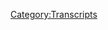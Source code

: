 {{DEFAULTSORT:
    #_TRANSCRIPT_0514:An X-Mas Report Rebuttal
}}{{Transcript
    | title         = [[514: An X-Mas Report Rebuttal]]
    | caption       = [https://knowledgefight.libsyn.com/514-an-x-mas-report-rebuttal Listen to this episode on Libsyn]
    | episodeNumber = [[514: An X-Mas Report Rebuttal|514]]
    | length        = 00:59:33
}}

{{MessageBox
    | header     = Warning: Bot Generated Content
    | text       = This transcript was automatically generated by transcription software and likely contains many mistakes and misattributions. Please check the audio for definitive quotes, attribution, and context.
    | image      = N3yvass4myg91.webp
    | imagewidth = 50px
    | id         = warning
}}

{{TranscriptBlock
    | name      = Unknown Speaker
    | timestamp = 00:00:00.000
    | text      = N-N-N-N-N-N-N-Knowledge Fight
}}

{{TranscriptBlock
    | name      = Unknown Speaker
    | timestamp = 00:00:12.960
    | text      = Dan and Jordan, I am sweating
}}

{{TranscriptBlock
    | name      = Unknown Speaker
    | timestamp = 00:00:18.079
    | text      = knowledgefight.com, it's time to pray
}}

{{TranscriptBlock
    | name      = Unknown Speaker
    | timestamp = 00:00:21.359
    | text      = I have great respect for knowledgefight
}}

{{TranscriptBlock
    | name      = Unknown Speaker
    | timestamp = 00:00:23.920
    | text      = knowledgefight
}}

{{TranscriptBlock
    | name      = Unknown Speaker
    | timestamp = 00:00:25.039
    | text      = I'm sick of them posing as if they're the good guys
}}

{{TranscriptBlock
    | name      = Unknown Speaker
    | timestamp = 00:00:27.359
    | text      = Shang, we are the bad guys, knowledgefight
}}

{{TranscriptBlock
    | name      = Unknown Speaker
    | timestamp = 00:00:29.920
    | text      = Dan and Jordan, knowledgefight
}}

{{TranscriptBlock
    | name      = Unknown Speaker
    | timestamp = 00:00:32.079
    | text      = Riddle her, riddle her, riddle her
}}

{{TranscriptBlock
    | name      = Unknown Speaker
    | timestamp = 00:00:34.880
    | text      = Need, I need money
}}

{{TranscriptBlock
    | name      = Unknown Speaker
    | timestamp = 00:00:36.320
    | text      = Riddle her, riddle her, riddle her
}}

{{TranscriptBlock
    | name      = Unknown Speaker
    | timestamp = 00:00:39.280
    | text      = Andy and Kansas, Andy and, Andy and
}}

{{TranscriptBlock
    | name      = Unknown Speaker
    | timestamp = 00:00:42.159
    | text      = Stop it, Andy and, Andy and Kansas
}}

{{TranscriptBlock
    | name      = Unknown Speaker
    | timestamp = 00:00:46.079
    | text      = It's time to pray
}}

{{TranscriptBlock
    | name      = Unknown Speaker
    | timestamp = 00:00:47.039
    | text      = Andy and Kansas, you're on the air, thanks for holding
}}

{{TranscriptBlock
    | name      = Unknown Speaker
    | timestamp = 00:00:49.280
    | text      = Hello Alex, I'm a victim caller, I'm a huge fan
}}

{{TranscriptBlock
    | name      = Unknown Speaker
    | timestamp = 00:00:51.679
    | text      = I love your work
}}

{{TranscriptBlock
    | name      = Unknown Speaker
    | timestamp = 00:00:52.880
    | text      = knowledgefight
}}

{{TranscriptBlock
    | name      = Unknown Speaker
    | timestamp = 00:00:53.679
    | text      = N-N-N-N-N-Knowledgefight.com
}}

{{TranscriptBlock
    | name      = Unknown Speaker
    | timestamp = 00:00:58.320
    | text      = I love you
}}

{{TranscriptBlock
    | name      = Unknown Speaker
    | timestamp = 00:00:59.280
    | text      = Hey everybody, welcome back to Knowledge Fight, I'm Dan
}}

{{TranscriptBlock
    | name      = Unknown Speaker
    | timestamp = 00:01:01.359
    | text      = I'm Jordan
}}

{{TranscriptBlock
    | name      = Unknown Speaker
    | timestamp = 00:01:01.840
    | text      = We're couple dudes, like to sit around, drink novelty beverages
}}

{{TranscriptBlock
    | name      = Unknown Speaker
    | timestamp = 00:01:03.840
    | text      = and talk a little bit about Alex Jones
}}

{{TranscriptBlock
    | name      = Unknown Speaker
    | timestamp = 00:01:05.599
    | text      = Oh indeed we are, Dan
}}

{{TranscriptBlock
    | name      = Unknown Speaker
    | timestamp = 00:01:06.719
    | text      = Jordan
}}

{{TranscriptBlock
    | name      = Unknown Speaker
    | timestamp = 00:01:07.200
    | text      = Dan!
}}

{{TranscriptBlock
    | name      = Unknown Speaker
    | timestamp = 00:01:07.680
    | text      = Jordan
}}

{{TranscriptBlock
    | name      = Unknown Speaker
    | timestamp = 00:01:08.079
    | text      = I have a quick question for you
}}

{{TranscriptBlock
    | name      = Unknown Speaker
    | timestamp = 00:01:08.719
    | text      = What's up?
}}

{{TranscriptBlock
    | name      = Unknown Speaker
    | timestamp = 00:01:09.120
    | text      = What's your bright spot today?
}}

{{TranscriptBlock
    | name      = Unknown Speaker
    | timestamp = 00:01:10.079
    | text      = My bright spot today is something I've actually told you about already
}}

{{TranscriptBlock
    | name      = Unknown Speaker
    | timestamp = 00:01:13.599
    | text      = and I'd like to continue my celebration of this
}}

{{TranscriptBlock
    | name      = Unknown Speaker
    | timestamp = 00:01:16.319
    | text      = and that is Rolled Gold put out a flavor of pretzels
}}

{{TranscriptBlock
    | name      = Unknown Speaker
    | timestamp = 00:01:20.959
    | text      = They had two different sort of limited time flavors
}}

{{TranscriptBlock
    | name      = Unknown Speaker
    | timestamp = 00:01:26.000
    | text      = One's a zesty buffalo and I dare not try that
}}

{{TranscriptBlock
    | name      = Unknown Speaker
    | timestamp = 00:01:28.719
    | text      = Oh yeah, of course not
}}

{{TranscriptBlock
    | name      = Unknown Speaker
    | timestamp = 00:01:30.159
    | text      = Of course not
}}

{{TranscriptBlock
    | name      = Unknown Speaker
    | timestamp = 00:01:30.719
    | text      = But the savory butter, I tried that, is so good
}}

{{TranscriptBlock
    | name      = Unknown Speaker
    | timestamp = 00:01:35.040
    | text      = So good
}}

{{TranscriptBlock
    | name      = Unknown Speaker
    | timestamp = 00:01:35.519
    | text      = It's so good
}}

{{TranscriptBlock
    | name      = Unknown Speaker
    | timestamp = 00:01:36.400
    | text      = Is it like buttered popcorn, like that feeling where you get so much butter on that
}}

{{TranscriptBlock
    | name      = Unknown Speaker
    | timestamp = 00:01:40.000
    | text      = It is right here, you can experience it, but don't chew into the mic
}}

{{TranscriptBlock
    | name      = Unknown Speaker
    | timestamp = 00:01:42.879
    | text      = I will attempt to
}}

{{TranscriptBlock
    | name      = Unknown Speaker
    | timestamp = 00:01:43.359
    | text      = Don't chew into the mic, I would like to get your reaction
}}

{{TranscriptBlock
    | name      = Unknown Speaker
    | timestamp = 00:01:46.560
    | text      = It's so good
}}

{{TranscriptBlock
    | name      = Unknown Speaker
    | timestamp = 00:01:47.680
    | text      = It's like a real, it's like a harsh butter
}}

{{TranscriptBlock
    | name      = Unknown Speaker
    | timestamp = 00:01:50.640
    | text      = It's a lot of butter
}}

{{TranscriptBlock
    | name      = Unknown Speaker
    | timestamp = 00:01:52.079
    | text      = It is a lot of butter
}}

{{TranscriptBlock
    | name      = Unknown Speaker
    | timestamp = 00:01:53.439
    | text      = Yeah
}}

{{TranscriptBlock
    | name      = Unknown Speaker
    | timestamp = 00:01:53.840
    | text      = It is maybe too much butter for me, but it is, it's good
}}

{{TranscriptBlock
    | name      = Unknown Speaker
    | timestamp = 00:01:57.280
    | text      = Yeah, it's good
}}

{{TranscriptBlock
    | name      = Unknown Speaker
    | timestamp = 00:01:58.000
    | text      = It's good, I have eaten half of one and I am full
}}

{{TranscriptBlock
    | name      = Unknown Speaker
    | timestamp = 00:02:01.040
    | text      = You're done
}}

{{TranscriptBlock
    | name      = Unknown Speaker
    | timestamp = 00:02:01.680
    | text      = It's very, very heavy
}}

{{TranscriptBlock
    | name      = Unknown Speaker
    | timestamp = 00:02:03.680
    | text      = Yeah, I expected it to be like an almost non-existent flavor
}}

{{TranscriptBlock
    | name      = Unknown Speaker
    | timestamp = 00:02:06.560
    | text      = Yeah, yeah
}}

{{TranscriptBlock
    | name      = Unknown Speaker
    | timestamp = 00:02:07.200
    | text      = Like just a little suggestion of butter or something, but nah, it's in your face
}}

{{TranscriptBlock
    | name      = Unknown Speaker
    | timestamp = 00:02:11.680
    | text      = Yeah
}}

{{TranscriptBlock
    | name      = Unknown Speaker
    | timestamp = 00:02:12.000
    | text      = Well done Rolled Gold
}}

{{TranscriptBlock
    | name      = Unknown Speaker
    | timestamp = 00:02:14.240
    | text      = No, when we were talking about this, I was like, oh, this sounds like a flavor-blasted goldfish
}}

{{TranscriptBlock
    | name      = Unknown Speaker
    | timestamp = 00:02:18.240
    | text      = Yeah
}}

{{TranscriptBlock
    | name      = Unknown Speaker
    | timestamp = 00:02:18.879
    | text      = That is exactly what it tastes like, it tastes like a regular rolled gold pretzel
}}

{{TranscriptBlock
    | name      = Unknown Speaker
    | timestamp = 00:02:23.199
    | text      = And then they were like, what if we just covered it in shit?
}}

{{TranscriptBlock
    | name      = Unknown Speaker
    | timestamp = 00:02:26.240
    | text      = What if we just
}}

{{TranscriptBlock
    | name      = Unknown Speaker
    | timestamp = 00:02:28.000
    | text      = Just doused it
}}

{{TranscriptBlock
    | name      = Unknown Speaker
    | timestamp = 00:02:29.039
    | text      = With butter
}}

{{TranscriptBlock
    | name      = Unknown Speaker
    | timestamp = 00:02:30.240
    | text      = It does feel injected with butter
}}

{{TranscriptBlock
    | name      = Unknown Speaker
    | timestamp = 00:02:32.080
    | text      = So what about you?
}}

{{TranscriptBlock
    | name      = Unknown Speaker
    | timestamp = 00:02:33.439
    | text      = My bright spot this day is actually the original Final Fantasy VII
}}

{{TranscriptBlock
    | name      = Unknown Speaker
    | timestamp = 00:02:38.080
    | text      = Ooh, not the remake
}}

{{TranscriptBlock
    | name      = Unknown Speaker
    | timestamp = 00:02:39.280
    | text      = No, on Christmas they had like a half-off special, so it was like five bucks
}}

{{TranscriptBlock
    | name      = Unknown Speaker
    | timestamp = 00:02:43.120
    | text      = So I was like, screw it
}}

{{TranscriptBlock
    | name      = Unknown Speaker
    | timestamp = 00:02:44.879
    | text      = And I started playing it again, and I am so happy I did
}}

{{TranscriptBlock
    | name      = Unknown Speaker
    | timestamp = 00:02:48.400
    | text      = And I'm happy that I did it after the remake, too
}}

{{TranscriptBlock
    | name      = Unknown Speaker
    | timestamp = 00:02:51.280
    | text      = Is because once I got out of Midgar, I felt the same way I did the first time I played it
}}

{{TranscriptBlock
    | name      = Unknown Speaker
    | timestamp = 00:02:56.560
    | text      = Which was just, oh, thank Christ, I'm out of that fucking place
}}

{{TranscriptBlock
    | name      = Unknown Speaker
    | timestamp = 00:03:00.639
    | text      = Yeah, that's the feeling, I guess, the game wants you to feel
}}

{{TranscriptBlock
    | name      = Unknown Speaker
    | timestamp = 00:03:04.240
    | text      = Totally
}}

{{TranscriptBlock
    | name      = Unknown Speaker
    | timestamp = 00:03:04.800
    | text      = The moment you leave Midgar and you can see the entire world in front of you
}}

{{TranscriptBlock
    | name      = Unknown Speaker
    | timestamp = 00:03:08.800
    | text      = And it shows you the world map, you're like, oh my god, I thought it was all gonna be in Midgar
}}

{{TranscriptBlock
    | name      = Unknown Speaker
    | timestamp = 00:03:12.800
    | text      = Like, remake is great
}}

{{TranscriptBlock
    | name      = Unknown Speaker
    | timestamp = 00:03:13.919
    | text      = Yeah
}}

{{TranscriptBlock
    | name      = Unknown Speaker
    | timestamp = 00:03:14.240
    | text      = It's really great
}}

{{TranscriptBlock
    | name      = Unknown Speaker
    | timestamp = 00:03:14.879
    | text      = But it's all there
}}

{{TranscriptBlock
    | name      = Unknown Speaker
    | timestamp = 00:03:15.280
    | text      = But it's all in Midgar
}}

{{TranscriptBlock
    | name      = Unknown Speaker
    | timestamp = 00:03:16.400
    | text      = Yeah, yeah
}}

{{TranscriptBlock
    | name      = Unknown Speaker
    | timestamp = 00:03:16.719
    | text      = Like the moment you escape and you're like, it's just amazing
}}

{{TranscriptBlock
    | name      = Unknown Speaker
    | timestamp = 00:03:20.080
    | text      = It really is beautiful
}}

{{TranscriptBlock
    | name      = Unknown Speaker
    | timestamp = 00:03:21.439
    | text      = Well, you make a strong case for me to give that game a shot, and I may in the future
}}

{{TranscriptBlock
    | name      = Unknown Speaker
    | timestamp = 00:03:26.159
    | text      = It's great, it really is just fucking great
}}

{{TranscriptBlock
    | name      = Unknown Speaker
    | timestamp = 00:03:28.319
    | text      = I may, it's definitely a big blind spot for me, it's pretty much all of the Final Fantasy series
}}

{{TranscriptBlock
    | name      = Unknown Speaker
    | timestamp = 00:03:32.960
    | text      = Yeah
}}

{{TranscriptBlock
    | name      = Unknown Speaker
    | timestamp = 00:03:33.360
    | text      = Except for the remake, which you made me play, and I enjoyed
}}

{{TranscriptBlock
    | name      = Unknown Speaker
    | timestamp = 00:03:36.000
    | text      = You did enjoy, right?
}}

{{TranscriptBlock
    | name      = Unknown Speaker
    | timestamp = 00:03:36.879
    | text      = Yeah, yeah
}}

{{TranscriptBlock
    | name      = Unknown Speaker
    | timestamp = 00:03:37.439
    | text      = That was pretty good
}}

{{TranscriptBlock
    | name      = Unknown Speaker
    | timestamp = 00:03:39.280
    | text      = Well, I'm glad you're enjoying that
}}

{{TranscriptBlock
    | name      = Unknown Speaker
    | timestamp = 00:03:40.719
    | text      = That is fantastic
}}

{{TranscriptBlock
    | name      = Unknown Speaker
    | timestamp = 00:03:41.520
    | text      = Good way to end, wrap up the year for you
}}

{{TranscriptBlock
    | name      = Unknown Speaker
    | timestamp = 00:03:43.520
    | text      = Absolutely
}}

{{TranscriptBlock
    | name      = Unknown Speaker
    | timestamp = 00:03:44.240
    | text      = So, we did not have an episode on Friday
}}

{{TranscriptBlock
    | name      = Unknown Speaker
    | timestamp = 00:03:46.479
    | text      = And I'm gonna say, I think it's probably good that we didn't
}}

{{TranscriptBlock
    | name      = Unknown Speaker
    | timestamp = 00:03:51.120
    | text      = I hope everyone, you know, celebrates Christmas, had a nice Christmas
}}

{{TranscriptBlock
    | name      = Unknown Speaker
    | timestamp = 00:03:54.159
    | text      = Everybody celebrates other holidays
}}

{{TranscriptBlock
    | name      = Unknown Speaker
    | timestamp = 00:03:56.000
    | text      = Have a great holiday time
}}

{{TranscriptBlock
    | name      = Unknown Speaker
    | timestamp = 00:03:57.599
    | text      = Or if you just don't celebrate anything, hope you had a good weekend
}}

{{TranscriptBlock
    | name      = Unknown Speaker
    | timestamp = 00:04:02.400
    | text      = I felt it would be emotionally draining for us to do an episode on Friday
}}

{{TranscriptBlock
    | name      = Unknown Speaker
    | timestamp = 00:04:07.919
    | text      = That was covering what Alex was doing
}}

{{TranscriptBlock
    | name      = Unknown Speaker
    | timestamp = 00:04:10.800
    | text      = Yeah
}}

{{TranscriptBlock
    | name      = Unknown Speaker
    | timestamp = 00:04:11.120
    | text      = And that was not taking his week off that he said he was going to take
}}

{{TranscriptBlock
    | name      = Unknown Speaker
    | timestamp = 00:04:14.960
    | text      = Yeah, the week he said he was going to take off, instead he did not take off
}}

{{TranscriptBlock
    | name      = Unknown Speaker
    | timestamp = 00:04:17.199
    | text      = He did not take off, and uh, because kind of just not having a fun time
}}

{{TranscriptBlock
    | name      = Unknown Speaker
    | timestamp = 00:04:22.079
    | text      = Not surprising
}}

{{TranscriptBlock
    | name      = Unknown Speaker
    | timestamp = 00:04:22.959
    | text      = Um, I didn't watch all of his content
}}

{{TranscriptBlock
    | name      = Unknown Speaker
    | timestamp = 00:04:24.959
    | text      = Turns out firing everybody made it very hard for me to take a day off
}}

{{TranscriptBlock
    | name      = Unknown Speaker
    | timestamp = 00:04:28.160
    | text      = Whoops, my only friend is Harrison Smith
}}

{{TranscriptBlock
    | name      = Unknown Speaker
    | timestamp = 00:04:30.720
    | text      = This sucks
}}

{{TranscriptBlock
    | name      = Unknown Speaker
    | timestamp = 00:04:31.360
    | text      = I'm fucked
}}

{{TranscriptBlock
    | name      = Unknown Speaker
    | timestamp = 00:04:32.160
    | text      = Yeah, um, I thought that there would be a little bit of schadenfreude in it
}}

{{TranscriptBlock
    | name      = Unknown Speaker
    | timestamp = 00:04:35.759
    | text      = I think there would be a little bit of us wallowing around in the mud watching a guy be miserable
}}

{{TranscriptBlock
    | name      = Unknown Speaker
    | timestamp = 00:04:40.160
    | text      = It'd be great, yeah
}}

{{TranscriptBlock
    | name      = Unknown Speaker
    | timestamp = 00:04:41.279
    | text      = I mean, there's some fun to that
}}

{{TranscriptBlock
    | name      = Unknown Speaker
    | timestamp = 00:04:42.720
    | text      = We like watching Alex be miserable
}}

{{TranscriptBlock
    | name      = Unknown Speaker
    | timestamp = 00:04:44.240
    | text      = I know, but we did that already
}}

{{TranscriptBlock
    | name      = Unknown Speaker
    | timestamp = 00:04:46.079
    | text      = That's true
}}

{{TranscriptBlock
    | name      = Unknown Speaker
    | timestamp = 00:04:46.800
    | text      = We already did that with the first American Journal episode
}}

{{TranscriptBlock
    | name      = Unknown Speaker
    | timestamp = 00:04:49.040
    | text      = Yeah, that's true, that is true, there is that
}}

{{TranscriptBlock
    | name      = Unknown Speaker
    | timestamp = 00:04:50.720
    | text      = It just felt almost repetitive and not like it was going to bring anything new to the table
}}

{{TranscriptBlock
    | name      = Unknown Speaker
    | timestamp = 00:04:55.439
    | text      = And I worried that once we came to Monday, what would we have to cover?
}}

{{TranscriptBlock
    | name      = Unknown Speaker
    | timestamp = 00:04:59.120
    | text      = Totally
}}

{{TranscriptBlock
    | name      = Unknown Speaker
    | timestamp = 00:04:59.519
    | text      = Like maybe there would be a Project Camelot episode we could have done for Friday
}}

{{TranscriptBlock
    | name      = Unknown Speaker
    | timestamp = 00:05:03.199
    | text      = But if Alex actually had taken that week off, we'd need that for Monday
}}

{{TranscriptBlock
    | name      = Unknown Speaker
    | timestamp = 00:05:07.199
    | text      = True
}}

{{TranscriptBlock
    | name      = Unknown Speaker
    | timestamp = 00:05:07.519
    | text      = Or whatever
}}

{{TranscriptBlock
    | name      = Unknown Speaker
    | timestamp = 00:05:08.160
    | text      = Could have been dangerous
}}

{{TranscriptBlock
    | name      = Unknown Speaker
    | timestamp = 00:05:08.959
    | text      = Yeah, and so it left me kind of in a lurch of what to do
}}

{{TranscriptBlock
    | name      = Unknown Speaker
    | timestamp = 00:05:12.000
    | text      = And so, you know, we took that break and here we are back on Monday
}}

{{TranscriptBlock
    | name      = Unknown Speaker
    | timestamp = 00:05:15.680
    | text      = And I think that this is going to be a slightly different episode
}}

{{TranscriptBlock
    | name      = Unknown Speaker
    | timestamp = 00:05:18.560
    | text      = Because we're just going to be covering a special report that Alex put out
}}

{{TranscriptBlock
    | name      = Unknown Speaker
    | timestamp = 00:05:21.519
    | text      = Okay
}}

{{TranscriptBlock
    | name      = Unknown Speaker
    | timestamp = 00:05:22.079
    | text      = And he put it out on Christmas
}}

{{TranscriptBlock
    | name      = Unknown Speaker
    | timestamp = 00:05:26.240
    | text      = There's hatchet throwing that's implied
}}

{{TranscriptBlock
    | name      = Unknown Speaker
    | timestamp = 00:05:28.319
    | text      = Implied hatchet throwing? Ah, that's a little disappointing
}}

{{TranscriptBlock
    | name      = Unknown Speaker
    | timestamp = 00:05:30.560
    | text      = Yeah, no, there's no hatchet throwing
}}

{{TranscriptBlock
    | name      = Unknown Speaker
    | timestamp = 00:05:31.600
    | text      = I need explicit hatchet throwing to get the fuck out
}}

{{TranscriptBlock
    | name      = Unknown Speaker
    | timestamp = 00:05:34.160
    | text      = No, nothing shall ever top 2018 Christmas Eve
}}

{{TranscriptBlock
    | name      = Unknown Speaker
    | timestamp = 00:05:36.480
    | text      = No, that's too good
}}

{{TranscriptBlock
    | name      = Unknown Speaker
    | timestamp = 00:05:37.439
    | text      = Um, we are going to be talking on this episode about
}}

{{TranscriptBlock
    | name      = Unknown Speaker
    | timestamp = 00:05:41.040
    | text      = Alex's immediate response to the bombing in Nashville
}}

{{TranscriptBlock
    | name      = Unknown Speaker
    | timestamp = 00:05:43.920
    | text      = Right
}}

{{TranscriptBlock
    | name      = Unknown Speaker
    | timestamp = 00:05:44.480
    | text      = That's going to be what we take a little time to discuss on this episode
}}

{{TranscriptBlock
    | name      = Unknown Speaker
    | timestamp = 00:05:49.040
    | text      = Because I think it's, you know, it's in that vein of things that I think are really important
}}

{{TranscriptBlock
    | name      = Unknown Speaker
    | timestamp = 00:05:54.480
    | text      = to understand about Alex
}}

{{TranscriptBlock
    | name      = Unknown Speaker
    | timestamp = 00:05:55.920
    | text      = And as we go into 2021
}}

{{TranscriptBlock
    | name      = Unknown Speaker
    | timestamp = 00:05:58.480
    | text      = I'm Dan, this is 2021
}}

{{TranscriptBlock
    | name      = Unknown Speaker
    | timestamp = 00:05:59.680
    | text      = Oh, yay!
}}

{{TranscriptBlock
    | name      = Unknown Speaker
    | timestamp = 00:06:02.000
    | text      = Now I'm confused
}}

{{TranscriptBlock
    | name      = Unknown Speaker
    | timestamp = 00:06:02.879
    | text      = I'll have to figure something out for actual 2021
}}

{{TranscriptBlock
    | name      = Unknown Speaker
    | timestamp = 00:06:05.839
    | text      = How's that one? That's my new catchphrase
}}

{{TranscriptBlock
    | name      = Unknown Speaker
    | timestamp = 00:06:10.480
    | text      = I'm into it
}}

{{TranscriptBlock
    | name      = Unknown Speaker
    | timestamp = 00:06:11.199
    | text      = That's the demon coming through the portal
}}

{{TranscriptBlock
    | name      = Unknown Speaker
    | timestamp = 00:06:12.800
    | text      = Exactly, yeah, yeah
}}

{{TranscriptBlock
    | name      = Unknown Speaker
    | timestamp = 00:06:14.000
    | text      = Um, I feel like as we get into that year
}}

{{TranscriptBlock
    | name      = Unknown Speaker
    | timestamp = 00:06:16.560
    | text      = One of the things I really want to stress and really want to redouble my efforts on
}}

{{TranscriptBlock
    | name      = Unknown Speaker
    | timestamp = 00:06:20.959
    | text      = Is looking at these things that like are really actually important about Alex
}}

{{TranscriptBlock
    | name      = Unknown Speaker
    | timestamp = 00:06:25.600
    | text      = Yeah, okay
}}

{{TranscriptBlock
    | name      = Unknown Speaker
    | timestamp = 00:06:26.079
    | text      = It's always fun to make fun of him breaking down in the studio
}}

{{TranscriptBlock
    | name      = Unknown Speaker
    | timestamp = 00:06:30.480
    | text      = Sure
}}

{{TranscriptBlock
    | name      = Unknown Speaker
    | timestamp = 00:06:30.879
    | text      = Always fun
}}

{{TranscriptBlock
    | name      = Unknown Speaker
    | timestamp = 00:06:31.519
    | text      = Sure
}}

{{TranscriptBlock
    | name      = Unknown Speaker
    | timestamp = 00:06:32.000
    | text      = Always fun to laugh at like Alex with guns
}}

{{TranscriptBlock
    | name      = Unknown Speaker
    | timestamp = 00:06:34.480
    | text      = Right
}}

{{TranscriptBlock
    | name      = Unknown Speaker
    | timestamp = 00:06:34.800
    | text      = But those are things that are almost trivial in a certain way
}}

{{TranscriptBlock
    | name      = Unknown Speaker
    | timestamp = 00:06:37.279
    | text      = Right, we do still have a job to do
}}

{{TranscriptBlock
    | name      = Unknown Speaker
    | timestamp = 00:06:39.199
    | text      = Right
}}

{{TranscriptBlock
    | name      = Unknown Speaker
    | timestamp = 00:06:39.519
    | text      = Yes
}}

{{TranscriptBlock
    | name      = Unknown Speaker
    | timestamp = 00:06:40.000
    | text      = And I think that this is part of that
}}

{{TranscriptBlock
    | name      = Unknown Speaker
    | timestamp = 00:06:42.800
    | text      = This is part of like looking back at that focus
}}

{{TranscriptBlock
    | name      = Unknown Speaker
    | timestamp = 00:06:45.120
    | text      = Yeah, yeah, yeah
}}

{{TranscriptBlock
    | name      = Unknown Speaker
    | timestamp = 00:06:45.920
    | text      = And so we'll get down to business on that
}}

{{TranscriptBlock
    | name      = Unknown Speaker
    | timestamp = 00:06:47.199
    | text      = But before we do, I'd like to take a moment to say thank you to the folks
}}

{{TranscriptBlock
    | name      = Unknown Speaker
    | timestamp = 00:06:49.920
    | text      = Some folks who've signed up and are supporting the show
}}

{{TranscriptBlock
    | name      = Unknown Speaker
    | timestamp = 00:06:51.519
    | text      = Great idea
}}

{{TranscriptBlock
    | name      = Unknown Speaker
    | timestamp = 00:06:52.240
    | text      = So first, Amber Z, thank you so much
}}

{{TranscriptBlock
    | name      = Unknown Speaker
    | timestamp = 00:06:54.000
    | text      = You are now a policy wonk
}}

{{TranscriptBlock
    | name      = Unknown Speaker
    | timestamp = 00:06:55.360
    | text      = I'm a policy wonk
}}

{{TranscriptBlock
    | name      = Unknown Speaker
    | timestamp = 00:06:56.399
    | text      = Thanks, Amber
}}

{{TranscriptBlock
    | name      = Unknown Speaker
    | timestamp = 00:06:57.519
    | text      = Next, Josh O, thank you so much
}}

{{TranscriptBlock
    | name      = Unknown Speaker
    | timestamp = 00:06:58.959
    | text      = You are now a policy wonk
}}

{{TranscriptBlock
    | name      = Unknown Speaker
    | timestamp = 00:07:00.000
    | text      = I'm a policy wonk
}}

{{TranscriptBlock
    | name      = Unknown Speaker
    | timestamp = 00:07:01.120
    | text      = Thank you, Josh
}}

{{TranscriptBlock
    | name      = Unknown Speaker
    | timestamp = 00:07:01.839
    | text      = Thank you
}}

{{TranscriptBlock
    | name      = Unknown Speaker
    | timestamp = 00:07:02.240
    | text      = Next, Bry F, thank you so much
}}

{{TranscriptBlock
    | name      = Unknown Speaker
    | timestamp = 00:07:04.000
    | text      = You are now a policy wonk
}}

{{TranscriptBlock
    | name      = Unknown Speaker
    | timestamp = 00:07:05.199
    | text      = I'm a policy wonk
}}

{{TranscriptBlock
    | name      = Unknown Speaker
    | timestamp = 00:07:06.399
    | text      = Thanks, Bry
}}

{{TranscriptBlock
    | name      = Unknown Speaker
    | timestamp = 00:07:07.199
    | text      = Next, Amanda M, thank you so much
}}

{{TranscriptBlock
    | name      = Unknown Speaker
    | timestamp = 00:07:08.560
    | text      = You are now a policy wonk
}}

{{TranscriptBlock
    | name      = Unknown Speaker
    | timestamp = 00:07:09.839
    | text      = I'm a policy wonk
}}

{{TranscriptBlock
    | name      = Unknown Speaker
    | timestamp = 00:07:10.800
    | text      = Thank you very much, Amanda
}}

{{TranscriptBlock
    | name      = Unknown Speaker
    | timestamp = 00:07:12.000
    | text      = Thank you
}}

{{TranscriptBlock
    | name      = Unknown Speaker
    | timestamp = 00:07:12.480
    | text      = No Last Initial Lindsay
}}

{{TranscriptBlock
    | name      = Unknown Speaker
    | timestamp = 00:07:14.160
    | text      = Thank you so much
}}

{{TranscriptBlock
    | name      = Unknown Speaker
    | timestamp = 00:07:14.639
    | text      = You are now a policy wonk
}}

{{TranscriptBlock
    | name      = Unknown Speaker
    | timestamp = 00:07:15.920
    | text      = I'm a policy wonk
}}

{{TranscriptBlock
    | name      = Unknown Speaker
    | timestamp = 00:07:16.879
    | text      = Thank you very much
}}

{{TranscriptBlock
    | name      = Unknown Speaker
    | timestamp = 00:07:17.920
    | text      = Lindsay Lohan
}}

{{TranscriptBlock
    | name      = Unknown Speaker
    | timestamp = 00:07:19.120
    | text      = Could be
}}

{{TranscriptBlock
    | name      = Unknown Speaker
    | timestamp = 00:07:19.439
    | text      = Until mentioned otherwise
}}

{{TranscriptBlock
    | name      = Unknown Speaker
    | timestamp = 00:07:20.399
    | text      = Yeah, until we prove it's not
}}

{{TranscriptBlock
    | name      = Unknown Speaker
    | timestamp = 00:07:22.639
    | text      = The star of Herbie Fully Loaded
}}

{{TranscriptBlock
    | name      = Unknown Speaker
    | timestamp = 00:07:24.560
    | text      = Lindsay Lohan
}}

{{TranscriptBlock
    | name      = Unknown Speaker
    | timestamp = 00:07:25.839
    | text      = We got parrot trapped, Dad
}}

{{TranscriptBlock
    | name      = Unknown Speaker
    | timestamp = 00:07:27.360
    | text      = Next, Emma M, thank you so much
}}

{{TranscriptBlock
    | name      = Unknown Speaker
    | timestamp = 00:07:28.879
    | text      = You are now a policy wonk
}}

{{TranscriptBlock
    | name      = Unknown Speaker
    | timestamp = 00:07:30.160
    | text      = I'm a policy wonk
}}

{{TranscriptBlock
    | name      = Unknown Speaker
    | timestamp = 00:07:31.120
    | text      = Thanks, Emma
}}

{{TranscriptBlock
    | name      = Unknown Speaker
    | timestamp = 00:07:31.839
    | text      = Thank you! Next, Nick S. Nick S, thank you so much, you are now a policy wonk.
}}

{{TranscriptBlock
    | name      = Unknown Speaker
    | timestamp = 00:07:35.839
    | text      = I'm a policy wonk!
}}

{{TranscriptBlock
    | name      = Unknown Speaker
    | timestamp = 00:07:36.839
    | text      = Thank you very much, Nick.
}}

{{TranscriptBlock
    | name      = Unknown Speaker
    | timestamp = 00:07:37.839
    | text      = Thank you! And then finally, I'd like to say thank you to a couple of people who donated on Elevated Love and we appreciate that very much.
}}

{{TranscriptBlock
    | name      = Unknown Speaker
    | timestamp = 00:07:41.839
    | text      = So, Pyrae, thank you so much, you are now a technocrat, and I say this with disdain, you are now a technocrat.
}}

{{TranscriptBlock
    | name      = Unknown Speaker
    | timestamp = 00:07:48.839
    | text      = I'm a policy wonk.
}}

{{TranscriptBlock
    | name      = Unknown Speaker
    | timestamp = 00:07:49.839
    | text      = Crikey, mate, that's fantastic. Have yourself a brew.
}}

{{TranscriptBlock
    | name      = Unknown Speaker
    | timestamp = 00:07:52.839
    | text      = How's your 401k doing, bro?
}}

{{TranscriptBlock
    | name      = Unknown Speaker
    | timestamp = 00:07:54.839
    | text      = Alright, we gotta go full tilt boogie on this, Watson, alright?
}}

{{TranscriptBlock
    | name      = Unknown Speaker
    | timestamp = 00:07:56.839
    | text      = Let's just get down to business. We ain't making that money off that heroin.
}}

{{TranscriptBlock
    | name      = Unknown Speaker
    | timestamp = 00:08:00.839
    | text      = Why you pimps so good? My neck is freakishly large. I declare info war on you.
}}

{{TranscriptBlock
    | name      = Unknown Speaker
    | timestamp = 00:08:06.839
    | text      = Thank you so much, Pyrae, and thank you so much, I say this with disdain.
}}

{{TranscriptBlock
    | name      = Unknown Speaker
    | timestamp = 00:08:09.839
    | text      = Yes, thank you very much to the both of you.
}}

{{TranscriptBlock
    | name      = Unknown Speaker
    | timestamp = 00:08:11.839
    | text      = If you're out there listening and thinking, hey, I enjoy this show, I'd like to support these gents,
}}

{{TranscriptBlock
    | name      = Unknown Speaker
    | timestamp = 00:08:13.839
    | text      = you can do that by going to our website, knowledgefight.com, clicking the button that says support the show, we would appreciate it, or...
}}

{{TranscriptBlock
    | name      = Unknown Speaker
    | timestamp = 00:08:18.839
    | text      = Or what you could do, if you are feeling like your generous spirit is oppressed by a massive global corporation,
}}

{{TranscriptBlock
    | name      = Unknown Speaker
    | timestamp = 00:08:26.839
    | text      = literally sucking the life from the planet, then what you should do is escape from that place,
}}

{{TranscriptBlock
    | name      = Unknown Speaker
    | timestamp = 00:08:32.840
    | text      = take your generosity to, I don't know, Junin, and then give it to a local charity or bail fund in, specifically, Junin.
}}

{{TranscriptBlock
    | name      = Unknown Speaker
    | timestamp = 00:08:40.840
    | text      = Sounds good.
}}

{{TranscriptBlock
    | name      = Unknown Speaker
    | timestamp = 00:08:41.840
    | text      = I would say so.
}}

{{TranscriptBlock
    | name      = Unknown Speaker
    | timestamp = 00:08:42.840
    | text      = Alright, so, Jordan, I have a special report for you here, released on Christmas.
}}

{{TranscriptBlock
    | name      = Unknown Speaker
    | timestamp = 00:08:47.840
    | text      = I've not cut anything out of the special report that Alex is playing, except for one point where he plays the audio of the bomb going off in Nashville.
}}

{{TranscriptBlock
    | name      = Unknown Speaker
    | timestamp = 00:08:56.840
    | text      = It doesn't really add anything interesting to the episode to hear an explosion, and the audio mix is terrible, it is so loud.
}}

{{TranscriptBlock
    | name      = Unknown Speaker
    | timestamp = 00:09:02.840
    | text      = It would just blow out people's ears.
}}

{{TranscriptBlock
    | name      = Unknown Speaker
    | timestamp = 00:09:04.840
    | text      = It does make me think of that Bill Cooper episode, though, the day after the Oklahoma City bombing.
}}

{{TranscriptBlock
    | name      = Unknown Speaker
    | timestamp = 00:09:09.840
    | text      = In that episode, Bill made a point to play the audio of the explosion, and there's kind of echoes here,
}}

{{TranscriptBlock
    | name      = Unknown Speaker
    | timestamp = 00:09:14.840
    | text      = except for Bill was doing it dramatically.
}}

{{TranscriptBlock
    | name      = Unknown Speaker
    | timestamp = 00:09:17.840
    | text      = Bill played it repeatedly, and kind of almost like a chorus, and then he would say something in the middle.
}}

{{TranscriptBlock
    | name      = Unknown Speaker
    | timestamp = 00:09:24.840
    | text      = It was a call and response to the bomb.
}}

{{TranscriptBlock
    | name      = Unknown Speaker
    | timestamp = 00:09:27.840
    | text      = Alex just plays it, and it's very loud.
}}

{{TranscriptBlock
    | name      = Unknown Speaker
    | timestamp = 00:09:30.840
    | text      = All I've done here is I've just cut every time it's clear that Alex is doing a different take.
}}

{{TranscriptBlock
    | name      = Unknown Speaker
    | timestamp = 00:09:35.840
    | text      = Because, you know, the audio shifts slightly, and you can tell that Alex just ran out of steam, and they're like,
}}

{{TranscriptBlock
    | name      = Unknown Speaker
    | timestamp = 00:09:40.840
    | text      = So he did a couple of takes? Well, that's better than we've seen in the past.
}}

{{TranscriptBlock
    | name      = Unknown Speaker
    | timestamp = 00:09:45.840
    | text      = True, true. Let's do another sentence. Try another sentence, Alex.
}}

{{TranscriptBlock
    | name      = Unknown Speaker
    | timestamp = 00:09:49.840
    | text      = Yeah, try it one more time.
}}

{{TranscriptBlock
    | name      = Unknown Speaker
    | timestamp = 00:09:50.840
    | text      = I get the sense he was recording from home, so maybe his wife is a better producer than Rob Dew.
}}

{{TranscriptBlock
    | name      = Unknown Speaker
    | timestamp = 00:09:56.840
    | text      = You can't say that!
}}

{{TranscriptBlock
    | name      = Unknown Speaker
    | timestamp = 00:09:58.840
    | text      = Oh, God damn it, honey.
}}

{{TranscriptBlock
    | name      = Unknown Speaker
    | timestamp = 00:10:00.840
    | text      = So here's where we start. Here's the beginning.
}}

{{TranscriptBlock
    | name      = Unknown Speaker
    | timestamp = 00:10:03.840
    | text      = Today, in the early morning hours of Christmas, a large truck bomb housed inside an RV
}}

{{TranscriptBlock
    | name      = Unknown Speaker
    | timestamp = 00:10:10.840
    | text      = exploded outside the AT&T main communications building in Nashville.
}}

{{TranscriptBlock
    | name      = Unknown Speaker
    | timestamp = 00:10:14.840
    | text      = The individual, organization, or group behind the attack went out of their way
}}

{{TranscriptBlock
    | name      = Unknown Speaker
    | timestamp = 00:10:19.840
    | text      = to warn the public to get away before the bomb detonated by broadcasting for more than ten minutes
}}

{{TranscriptBlock
    | name      = Unknown Speaker
    | timestamp = 00:10:24.840
    | text      = that there was a bomb on board the vehicle that was about to detonate.
}}

{{TranscriptBlock
    | name      = Unknown Speaker
    | timestamp = 00:10:27.840
    | text      = 911 also received a call claiming that gunshots had been fired in the area minutes before the explosion.
}}

{{TranscriptBlock
    | name      = Unknown Speaker
    | timestamp = 00:10:33.840
    | text      = The FBI is now reporting that human remains have been found in the debris at the blast site.
}}

{{TranscriptBlock
    | name      = Unknown Speaker
    | timestamp = 00:10:37.840
    | text      = So you can already tell those are multiple takes?
}}

{{TranscriptBlock
    | name      = Unknown Speaker
    | timestamp = 00:10:40.840
    | text      = Yeah, the 911 cut was almost Paul Joseph Watson-esque, of coming in before the breath is finished.
}}

{{TranscriptBlock
    | name      = Unknown Speaker
    | timestamp = 00:10:49.840
    | text      = The hole was cut in the middle of a sentence, though.
}}

{{TranscriptBlock
    | name      = Unknown Speaker
    | timestamp = 00:10:52.840
    | text      = Yeah, so infuriating. I hate it.
}}

{{TranscriptBlock
    | name      = Unknown Speaker
    | timestamp = 00:10:54.840
    | text      = So on Christmas Day, in case people did not hear about this,
}}

{{TranscriptBlock
    | name      = Unknown Speaker
    | timestamp = 00:10:57.840
    | text      = a bomb was detonated in an RV parked in downtown Nashville.
}}

{{TranscriptBlock
    | name      = Unknown Speaker
    | timestamp = 00:11:01.840
    | text      = At the time of our recording, one of the working theories that people have
}}

{{TranscriptBlock
    | name      = Unknown Speaker
    | timestamp = 00:11:04.840
    | text      = is that it's possible that the person was targeting the AT&T building,
}}

{{TranscriptBlock
    | name      = Unknown Speaker
    | timestamp = 00:11:07.840
    | text      = which was quite nearby the blast site.
}}

{{TranscriptBlock
    | name      = Unknown Speaker
    | timestamp = 00:11:10.840
    | text      = This, as a possible motive for an act of domestic terror, makes complete sense.
}}

{{TranscriptBlock
    | name      = Unknown Speaker
    | timestamp = 00:11:15.840
    | text      = If you were going to go through the trouble of carrying out a bombing,
}}

{{TranscriptBlock
    | name      = Unknown Speaker
    | timestamp = 00:11:17.840
    | text      = you would likely want whatever damage you do to have maximum impact.
}}

{{TranscriptBlock
    | name      = Unknown Speaker
    | timestamp = 00:11:21.840
    | text      = AT&T's operations in Nashville are housed at that building,
}}

{{TranscriptBlock
    | name      = Unknown Speaker
    | timestamp = 00:11:24.840
    | text      = so the potential disruption you could cause by damaging that would be huge,
}}

{{TranscriptBlock
    | name      = Unknown Speaker
    | timestamp = 00:11:27.840
    | text      = as we've seen from the fallout of the bombing itself,
}}

{{TranscriptBlock
    | name      = Unknown Speaker
    | timestamp = 00:11:30.840
    | text      = with some people still being without phone service today as we're recording.
}}

{{TranscriptBlock
    | name      = Unknown Speaker
    | timestamp = 00:11:34.840
    | text      = This is all a very tragic turn of events,
}}

{{TranscriptBlock
    | name      = Unknown Speaker
    | timestamp = 00:11:36.840
    | text      = and my heart goes out to the people affected by this act.
}}

{{TranscriptBlock
    | name      = Unknown Speaker
    | timestamp = 00:11:39.840
    | text      = Thankfully, there weren't any civilian casualties,
}}

{{TranscriptBlock
    | name      = Unknown Speaker
    | timestamp = 00:11:42.840
    | text      = and the human remains that were found there,
}}

{{TranscriptBlock
    | name      = Unknown Speaker
    | timestamp = 00:11:44.840
    | text      = literally right before we started recording,
}}

{{TranscriptBlock
    | name      = Unknown Speaker
    | timestamp = 00:11:46.840
    | text      = I saw it was being reported that they have matched the DNA
}}

{{TranscriptBlock
    | name      = Unknown Speaker
    | timestamp = 00:11:49.840
    | text      = to the person they suspect is the bomber.
}}

{{TranscriptBlock
    | name      = Unknown Speaker
    | timestamp = 00:11:52.840
    | text      = There's a lot of stuff that's on my own still about this event,
}}

{{TranscriptBlock
    | name      = Unknown Speaker
    | timestamp = 00:11:54.840
    | text      = but there are definitely some fair assumptions you can make about it.
}}

{{TranscriptBlock
    | name      = Unknown Speaker
    | timestamp = 00:11:57.840
    | text      = Obviously, this wasn't an accident, so there was an intention behind this bombing.
}}

{{TranscriptBlock
    | name      = Unknown Speaker
    | timestamp = 00:12:02.840
    | text      = It was clearly meant to be a spectacle and something that would be traumatic,
}}

{{TranscriptBlock
    | name      = Unknown Speaker
    | timestamp = 00:12:05.840
    | text      = given that it was planned for Christmas morning,
}}

{{TranscriptBlock
    | name      = Unknown Speaker
    | timestamp = 00:12:07.840
    | text      = which is a very solemn time for many in this country.
}}

{{TranscriptBlock
    | name      = Unknown Speaker
    | timestamp = 00:12:10.840
    | text      = My gut tells me, based on these pieces of information,
}}

{{TranscriptBlock
    | name      = Unknown Speaker
    | timestamp = 00:12:13.840
    | text      = that this was an ideological act.
}}

{{TranscriptBlock
    | name      = Unknown Speaker
    | timestamp = 00:12:15.840
    | text      = But who knows what that ideology is at this point?
}}

{{TranscriptBlock
    | name      = Unknown Speaker
    | timestamp = 00:12:19.840
    | text      = Right. I mean, it's unfortunate that the vibe I'm getting from this whole thing
}}

{{TranscriptBlock
    | name      = Unknown Speaker
    | timestamp = 00:12:25.840
    | text      = is Vietnamese monks self-immolating,
}}

{{TranscriptBlock
    | name      = Unknown Speaker
    | timestamp = 00:12:29.840
    | text      = but because they believe that the Laotians are going to sneak in through the earth,
}}

{{TranscriptBlock
    | name      = Unknown Speaker
    | timestamp = 00:12:36.840
    | text      = where it's like, yes, you are making a statement.
}}

{{TranscriptBlock
    | name      = Unknown Speaker
    | timestamp = 00:12:40.840
    | text      = This is a problem, though. This is an issue.
}}

{{TranscriptBlock
    | name      = Unknown Speaker
    | timestamp = 00:12:43.840
    | text      = I'm not sure I quite follow what you're saying.
}}

{{TranscriptBlock
    | name      = Unknown Speaker
    | timestamp = 00:12:45.840
    | text      = 5G isn't going to hurt anyone. Do you know what I'm saying?
}}

{{TranscriptBlock
    | name      = Unknown Speaker
    | timestamp = 00:12:47.840
    | text      = Well, but I don't know if that's the motivation either.
}}

{{TranscriptBlock
    | name      = Unknown Speaker
    | timestamp = 00:12:49.840
    | text      = No, no, no, totally.
}}

{{TranscriptBlock
    | name      = Unknown Speaker
    | timestamp = 00:12:50.840
    | text      = That's making an assumption there.
}}

{{TranscriptBlock
    | name      = Unknown Speaker
    | timestamp = 00:12:52.840
    | text      = No, of course. That's why I said the vibe I'm getting,
}}

{{TranscriptBlock
    | name      = Unknown Speaker
    | timestamp = 00:12:54.840
    | text      = not like, I know for a fact that this is why you did that.
}}

{{TranscriptBlock
    | name      = Unknown Speaker
    | timestamp = 00:12:57.840
    | text      = But that's the general feeling that people are passing around.
}}

{{TranscriptBlock
    | name      = Unknown Speaker
    | timestamp = 00:13:02.840
    | text      = Some people are speculating on that.
}}

{{TranscriptBlock
    | name      = Unknown Speaker
    | timestamp = 00:13:04.840
    | text      = What I'm trying to clearly delineate here is the idea of what is responsible speculation and what is not.
}}

{{TranscriptBlock
    | name      = Unknown Speaker
    | timestamp = 00:13:12.840
    | text      = Oh, totally.
}}

{{TranscriptBlock
    | name      = Unknown Speaker
    | timestamp = 00:13:13.840
    | text      = Speculating that this was motivated by some sort of an ideology
}}

{{TranscriptBlock
    | name      = Unknown Speaker
    | timestamp = 00:13:16.840
    | text      = based on the actions, the circumstances, responsible speculation.
}}

{{TranscriptBlock
    | name      = Unknown Speaker
    | timestamp = 00:13:21.840
    | text      = Sure.
}}

{{TranscriptBlock
    | name      = Unknown Speaker
    | timestamp = 00:13:22.840
    | text      = Claiming that you know exactly what it is or choosing what you want the target you think it might have been.
}}

{{TranscriptBlock
    | name      = Unknown Speaker
    | timestamp = 00:13:29.840
    | text      = Sure.
}}

{{TranscriptBlock
    | name      = Unknown Speaker
    | timestamp = 00:13:30.840
    | text      = And then why would they do that?
}}

{{TranscriptBlock
    | name      = Unknown Speaker
    | timestamp = 00:13:31.840
    | text      = Sure.
}}

{{TranscriptBlock
    | name      = Unknown Speaker
    | timestamp = 00:13:32.840
    | text      = That's not great.
}}

{{TranscriptBlock
    | name      = Unknown Speaker
    | timestamp = 00:13:33.840
    | text      = No, totally.
}}

{{TranscriptBlock
    | name      = Unknown Speaker
    | timestamp = 00:13:34.840
    | text      = That's not grounded.
}}

{{TranscriptBlock
    | name      = Unknown Speaker
    | timestamp = 00:13:35.840
    | text      = And I think that, you know, I see that possibility.
}}

{{TranscriptBlock
    | name      = Unknown Speaker
    | timestamp = 00:13:40.840
    | text      = Yeah, sure.
}}

{{TranscriptBlock
    | name      = Unknown Speaker
    | timestamp = 00:13:41.840
    | text      = It could turn out that more information comes out and he was someone who was worried about 5G.
}}

{{TranscriptBlock
    | name      = Unknown Speaker
    | timestamp = 00:13:45.840
    | text      = Yeah, no, I don't know by any stretch.
}}

{{TranscriptBlock
    | name      = Unknown Speaker
    | timestamp = 00:13:48.840
    | text      = And nor am I making a claim that that's what's going on by any means.
}}

{{TranscriptBlock
    | name      = Unknown Speaker
    | timestamp = 00:13:54.840
    | text      = But from what I understand so far, it does have that feeling of somebody who is,
}}

{{TranscriptBlock
    | name      = Unknown Speaker
    | timestamp = 00:14:02.840
    | text      = I guess, sacrificing their own life for something they believe in.
}}

{{TranscriptBlock
    | name      = Unknown Speaker
    | timestamp = 00:14:05.840
    | text      = And chances are, if you're going after AT&T.
}}

{{TranscriptBlock
    | name      = Unknown Speaker
    | timestamp = 00:14:10.840
    | text      = And if you unpack that a little bit more, you're still making a giant assumption.
}}

{{TranscriptBlock
    | name      = Unknown Speaker
    | timestamp = 00:14:13.840
    | text      = Oh no, I'm making a massive assumption.
}}

{{TranscriptBlock
    | name      = Unknown Speaker
    | timestamp = 00:14:15.840
    | text      = Yeah.
}}

{{TranscriptBlock
    | name      = Unknown Speaker
    | timestamp = 00:14:16.840
    | text      = And I don't think that, you know, that is substantiated yet.
}}

{{TranscriptBlock
    | name      = Unknown Speaker
    | timestamp = 00:14:21.840
    | text      = 100% agree.
}}

{{TranscriptBlock
    | name      = Unknown Speaker
    | timestamp = 00:14:22.840
    | text      = It could in the future, and again, this is the issue with the wet concrete.
}}

{{TranscriptBlock
    | name      = Unknown Speaker
    | timestamp = 00:14:26.840
    | text      = Right.
}}

{{TranscriptBlock
    | name      = Unknown Speaker
    | timestamp = 00:14:27.840
    | text      = You gotta respect the wet concrete until it dries because otherwise you just fuck it up.
}}

{{TranscriptBlock
    | name      = Unknown Speaker
    | timestamp = 00:14:31.840
    | text      = Yeah, totally.
}}

{{TranscriptBlock
    | name      = Unknown Speaker
    | timestamp = 00:14:32.840
    | text      = It's a point that I've made a lot in that Alex Jones knows that his business model really only works
}}

{{TranscriptBlock
    | name      = Unknown Speaker
    | timestamp = 00:14:37.840
    | text      = and is powered by uncertainty.
}}

{{TranscriptBlock
    | name      = Unknown Speaker
    | timestamp = 00:14:39.840
    | text      = The moment that the cement is wet and he can write his initials on there before it dries,
}}

{{TranscriptBlock
    | name      = Unknown Speaker
    | timestamp = 00:14:42.840
    | text      = that is the time he knows he has to go to work.
}}

{{TranscriptBlock
    | name      = Unknown Speaker
    | timestamp = 00:14:45.840
    | text      = And naturally, on Christmas Day, when he's already failing to take this week off,
}}

{{TranscriptBlock
    | name      = Unknown Speaker
    | timestamp = 00:14:49.840
    | text      = he records a special report about the Nashville bombing because on some possibly subconscious level,
}}

{{TranscriptBlock
    | name      = Unknown Speaker
    | timestamp = 00:14:54.840
    | text      = he knows that if he waits until his show on Sunday, there's a chance that more details will be known by then
}}

{{TranscriptBlock
    | name      = Unknown Speaker
    | timestamp = 00:14:59.840
    | text      = and it'll be too late for him to profit off this tragedy.
}}

{{TranscriptBlock
    | name      = Unknown Speaker
    | timestamp = 00:15:02.840
    | text      = We watch this unfold in the aftermath of the Boston Marathon bombing,
}}

{{TranscriptBlock
    | name      = Unknown Speaker
    | timestamp = 00:15:05.840
    | text      = and it seems kinda likely that this is gonna be another big push for him now.
}}

{{TranscriptBlock
    | name      = Unknown Speaker
    | timestamp = 00:15:08.840
    | text      = Yeah, yeah, yeah.
}}

{{TranscriptBlock
    | name      = Unknown Speaker
    | timestamp = 00:15:09.840
    | text      = A couple of things are different, though, which make the end of 2020 a lot more complicated for someone like Alex.
}}

{{TranscriptBlock
    | name      = Unknown Speaker
    | timestamp = 00:15:15.840
    | text      = For one, there are tons of people running around online competing for access to that wet cement.
}}

{{TranscriptBlock
    | name      = Unknown Speaker
    | timestamp = 00:15:20.840
    | text      = Alex doesn't have exclusive control over the paranoid conspiracy space anymore,
}}

{{TranscriptBlock
    | name      = Unknown Speaker
    | timestamp = 00:15:25.840
    | text      = so there are other people who are equally able to put their imprint on stories before the information becomes public.
}}

{{TranscriptBlock
    | name      = Unknown Speaker
    | timestamp = 00:15:31.840
    | text      = The other major difference is that people keep suing Alex now.
}}

{{TranscriptBlock
    | name      = Unknown Speaker
    | timestamp = 00:15:34.840
    | text      = In the past, he was a lunatic yelling that everyone just thought, eh, it's best to leave him alone.
}}

{{TranscriptBlock
    | name      = Unknown Speaker
    | timestamp = 00:15:39.840
    | text      = But he went too far, and finally some people stood up to his bullying.
}}

{{TranscriptBlock
    | name      = Unknown Speaker
    | timestamp = 00:15:43.840
    | text      = That had a domino effect of people not being afraid to burden him with lawsuits when he defames them.
}}

{{TranscriptBlock
    | name      = Unknown Speaker
    | timestamp = 00:15:48.840
    | text      = And that has a chilling effect on someone's ability to defame people freely.
}}

{{TranscriptBlock
    | name      = Unknown Speaker
    | timestamp = 00:15:51.840
    | text      = It should.
}}

{{TranscriptBlock
    | name      = Unknown Speaker
    | timestamp = 00:15:52.840
    | text      = Yeah.
}}

{{TranscriptBlock
    | name      = Unknown Speaker
    | timestamp = 00:15:53.840
    | text      = So now Alex knows that there are some limitations to what he legally can speculate about without consequences.
}}

{{TranscriptBlock
    | name      = Unknown Speaker
    | timestamp = 00:15:59.840
    | text      = Alex knows that, you know, that this is just the reality of his life.
}}

{{TranscriptBlock
    | name      = Unknown Speaker
    | timestamp = 00:16:02.840
    | text      = Meanwhile, these other people who want to get access to that wet cement, they're mostly anonymous weirdos online.
}}

{{TranscriptBlock
    | name      = Unknown Speaker
    | timestamp = 00:16:08.840
    | text      = They're operating fake-named alias QAnon accounts.
}}

{{TranscriptBlock
    | name      = Unknown Speaker
    | timestamp = 00:16:12.840
    | text      = They don't have to worry about being sued because they're essentially internet phantoms.
}}

{{TranscriptBlock
    | name      = Unknown Speaker
    | timestamp = 00:16:16.840
    | text      = They aren't bound by the same fear of consequence that Alex has,
}}

{{TranscriptBlock
    | name      = Unknown Speaker
    | timestamp = 00:16:19.840
    | text      = so they're free to speculate and craft conspiracies in ways Alex is not, but he used to be.
}}

{{TranscriptBlock
    | name      = Unknown Speaker
    | timestamp = 00:16:25.840
    | text      = Yeah, and he can't direct it.
}}

{{TranscriptBlock
    | name      = Unknown Speaker
    | timestamp = 00:16:27.840
    | text      = He now has to, if something gets too popular, he has to assimilate it instead of being able to kind of push the narrative in any direction that he would prefer.
}}

{{TranscriptBlock
    | name      = Unknown Speaker
    | timestamp = 00:16:37.840
    | text      = Now he's getting pushed.
}}

{{TranscriptBlock
    | name      = Unknown Speaker
    | timestamp = 00:16:39.840
    | text      = Well, I think even in the past it was even more complicated that he was assimilating and pushing simultaneously.
}}

{{TranscriptBlock
    | name      = Unknown Speaker
    | timestamp = 00:16:44.840
    | text      = Sure, sure, sure.
}}

{{TranscriptBlock
    | name      = Unknown Speaker
    | timestamp = 00:16:45.840
    | text      = You know, co-opting hot online trends and then making them, you know, match the Info Wars narrative.
}}

{{TranscriptBlock
    | name      = Unknown Speaker
    | timestamp = 00:16:53.840
    | text      = It's too obvious now.
}}

{{TranscriptBlock
    | name      = Unknown Speaker
    | timestamp = 00:16:55.840
    | text      = Well, that's the thing. He could straddle the line between the part of the internet that nobody goes on anymore
}}

{{TranscriptBlock
    | name      = Unknown Speaker
    | timestamp = 00:17:03.840
    | text      = and then come back to the real world as being that kind of almost bridge between them.
}}

{{TranscriptBlock
    | name      = Unknown Speaker
    | timestamp = 00:17:09.839
    | text      = And now the crazy part is the main internet, so what are you going to do?
}}

{{TranscriptBlock
    | name      = Unknown Speaker
    | timestamp = 00:17:13.839
    | text      = Yeah, it's all over the place.
}}

{{TranscriptBlock
    | name      = Unknown Speaker
    | timestamp = 00:17:15.839
    | text      = Yeah, it's a mess.
}}

{{TranscriptBlock
    | name      = Unknown Speaker
    | timestamp = 00:17:17.839
    | text      = It's great stuff. I think we're doing awesome.
}}

{{TranscriptBlock
    | name      = Unknown Speaker
    | timestamp = 00:17:19.839
    | text      = So that's one of the reasons why I decided if we're doing this episode it'd probably be good to talk about Alex's immediate response.
}}

{{TranscriptBlock
    | name      = Unknown Speaker
    | timestamp = 00:17:26.839
    | text      = Because that's the concrete wet moment, let's see what he can do in this new Info War battle space.
}}

{{TranscriptBlock
    | name      = Unknown Speaker
    | timestamp = 00:17:34.839
    | text      = Because it's different now. The elements have changed from when he would be able to be the king of the roost.
}}

{{TranscriptBlock
    | name      = Unknown Speaker
    | timestamp = 00:17:41.839
    | text      = Yeah, and it'll be interesting to see how the story changes tomorrow, and we'll have to do a completely different episode.
}}

{{TranscriptBlock
    | name      = Unknown Speaker
    | timestamp = 00:17:47.839
    | text      = Sure, but it's still important to check in on this.
}}

{{TranscriptBlock
    | name      = Unknown Speaker
    | timestamp = 00:17:49.839
    | text      = Totally.
}}

{{TranscriptBlock
    | name      = Unknown Speaker
    | timestamp = 00:17:50.839
    | text      = So here Alex goes on.
}}

{{TranscriptBlock
    | name      = Unknown Speaker
    | timestamp = 00:17:52.839
    | text      = Who would have a motive to carry out an attack like this?
}}

{{TranscriptBlock
    | name      = Unknown Speaker
    | timestamp = 00:17:56.839
    | text      = Could it be a former employee or engineer angry at AT&T?
}}

{{TranscriptBlock
    | name      = Unknown Speaker
    | timestamp = 00:18:01.839
    | text      = Could it be an organization or group, a terrorist organization, angry at AT&T for their politics for surveilling the public?
}}

{{TranscriptBlock
    | name      = Unknown Speaker
    | timestamp = 00:18:09.839
    | text      = Or perhaps owning the propaganda outlet CNN?
}}

{{TranscriptBlock
    | name      = Unknown Speaker
    | timestamp = 00:18:12.839
    | text      = Rest assured, these are the first questions that FBI and ATF agents are asking right now on the ground in Tennessee.
}}

{{TranscriptBlock
    | name      = Unknown Speaker
    | timestamp = 00:18:19.839
    | text      = So if you notice, the two possibilities that Alex provides for potential entities with a motive seem to imply that he's sympathetic to the bombing.
}}

{{TranscriptBlock
    | name      = Unknown Speaker
    | timestamp = 00:18:27.839
    | text      = Yeah! Yeah!
}}

{{TranscriptBlock
    | name      = Unknown Speaker
    | timestamp = 00:18:29.839
    | text      = It's immediately like, maybe it's someone who's mad that AT&T spies on everybody illegally.
}}

{{TranscriptBlock
    | name      = Unknown Speaker
    | timestamp = 00:18:35.839
    | text      = Like, that's weird. That's really weird.
}}

{{TranscriptBlock
    | name      = Unknown Speaker
    | timestamp = 00:18:38.839
    | text      = I mean, I can see it.
}}

{{TranscriptBlock
    | name      = Unknown Speaker
    | timestamp = 00:18:40.839
    | text      = No, no, all the reasons. I'm not saying those with the same glee he kind of seems to have as to like,
}}

{{TranscriptBlock
    | name      = Unknown Speaker
    | timestamp = 00:18:47.839
    | text      = here are the reasons that I would bomb AT&T is kind of what he's saying.
}}

{{TranscriptBlock
    | name      = Unknown Speaker
    | timestamp = 00:18:51.839
    | text      = Yeah, that's the feeling that it gives.
}}

{{TranscriptBlock
    | name      = Unknown Speaker
    | timestamp = 00:18:54.839
    | text      = Wait, what? AT&T owns CNN? That's why? That's what you've decided?
}}

{{TranscriptBlock
    | name      = Unknown Speaker
    | timestamp = 00:19:00.839
    | text      = This is weird.
}}

{{TranscriptBlock
    | name      = Unknown Speaker
    | timestamp = 00:19:01.839
    | text      = Let's think of the reasonable reasons to bomb AT&T off the top of my head, the ones that I appreciate.
}}

{{TranscriptBlock
    | name      = Unknown Speaker
    | timestamp = 00:19:07.839
    | text      = CNN, obviously.
}}

{{TranscriptBlock
    | name      = Unknown Speaker
    | timestamp = 00:19:08.839
    | text      = Yeah, it's got to be CNN.
}}

{{TranscriptBlock
    | name      = Unknown Speaker
    | timestamp = 00:19:09.839
    | text      = It's just strange to me that immediately, as this special report opens, the options that he's presenting for why the person did what they did,
}}

{{TranscriptBlock
    | name      = Unknown Speaker
    | timestamp = 00:19:17.839
    | text      = like their motivation, are identical beliefs to his.
}}

{{TranscriptBlock
    | name      = Unknown Speaker
    | timestamp = 00:19:20.839
    | text      = Yeah, yeah, yeah.
}}

{{TranscriptBlock
    | name      = Unknown Speaker
    | timestamp = 00:19:21.839
    | text      = That's strange.
}}

{{TranscriptBlock
    | name      = Unknown Speaker
    | timestamp = 00:19:22.839
    | text      = Totally.
}}

{{TranscriptBlock
    | name      = Unknown Speaker
    | timestamp = 00:19:23.839
    | text      = He's identifying with and sympathizing with the actor in this case.
}}

{{TranscriptBlock
    | name      = Unknown Speaker
    | timestamp = 00:19:27.839
    | text      = Maybe he blew up AT&T because they own Brian Stelter. I don't know.
}}

{{TranscriptBlock
    | name      = Unknown Speaker
    | timestamp = 00:19:30.839
    | text      = Maybe they specifically chose Brian. Was there a note that said,
}}

{{TranscriptBlock
    | name      = Unknown Speaker
    | timestamp = 00:19:34.839
    | text      = Brian Stelter looks like a pedophile? Because I feel like that might tie back to me somehow.
}}

{{TranscriptBlock
    | name      = Unknown Speaker
    | timestamp = 00:19:39.839
    | text      = Stelter may come up later.
}}

{{TranscriptBlock
    | name      = Unknown Speaker
    | timestamp = 00:19:41.839
    | text      = Of course he does.
}}

{{TranscriptBlock
    | name      = Unknown Speaker
    | timestamp = 00:19:42.839
    | text      = So, Alex, he's planted this kernel of like AT&T owns CNN, and so then he goes from there.
}}

{{TranscriptBlock
    | name      = Unknown Speaker
    | timestamp = 00:19:50.839
    | text      = In the summer of 2018, CNN deployed a new talking point that was then adopted by almost every other cable news
}}

{{TranscriptBlock
    | name      = Unknown Speaker
    | timestamp = 00:19:59.839
    | text      = or broadcast news organization in the United States that Donald Trump, by criticizing the press's attacks on him,
}}

{{TranscriptBlock
    | name      = Unknown Speaker
    | timestamp = 00:20:07.839
    | text      = was going to trigger terrorist attacks on their facilities and the murder of journalists.
}}

{{TranscriptBlock
    | name      = Unknown Speaker
    | timestamp = 00:20:13.839
    | text      = They hammered it hundreds and hundreds and hundreds of times with no proof.
}}

{{TranscriptBlock
    | name      = Unknown Speaker
    | timestamp = 00:20:18.839
    | text      = So what's going on now is that Alex is trying to implant the idea that CNN said Trump's rhetoric would lead to a rise in attacks on journalists
}}

{{TranscriptBlock
    | name      = Unknown Speaker
    | timestamp = 00:20:26.839
    | text      = in preparation for this Christmas Day RV bomb against AT&T's Nashville headquarters since AT&T owns CNN,
}}

{{TranscriptBlock
    | name      = Unknown Speaker
    | timestamp = 00:20:33.839
    | text      = even though everyone knows that the CNN center is in Atlanta. This is stupid.
}}

{{TranscriptBlock
    | name      = Unknown Speaker
    | timestamp = 00:20:37.839
    | text      = Yeah, I think there have already been plenty of other examples you could point to of their saying that rhetoric increases violence.
}}

{{TranscriptBlock
    | name      = Unknown Speaker
    | timestamp = 00:20:46.839
    | text      = Oh yeah, or you could just go check out the US Press Freedom Tracker, which is a little service that documents attacks on journalists in the United States.
}}

{{TranscriptBlock
    | name      = Unknown Speaker
    | timestamp = 00:20:53.839
    | text      = In 2018, there were 35. In 2019, 34. Little progress, one less. In 2020, there have been 274.
}}

{{TranscriptBlock
    | name      = Unknown Speaker
    | timestamp = 00:21:01.839
    | text      = I feel like that's a jump.
}}

{{TranscriptBlock
    | name      = Unknown Speaker
    | timestamp = 00:21:03.839
    | text      = Yeah. Some of this is civilians assaulting the press, but a considerable chunk are police carrying out these assaults.
}}

{{TranscriptBlock
    | name      = Unknown Speaker
    | timestamp = 00:21:09.839
    | text      = So surprising!
}}

{{TranscriptBlock
    | name      = Unknown Speaker
    | timestamp = 00:21:11.839
    | text      = It's hard not to see this kind of ripple effect as being part of Trump's rhetoric, where he labels the press the enemy of the people
}}

{{TranscriptBlock
    | name      = Unknown Speaker
    | timestamp = 00:21:18.839
    | text      = and also constantly talks about how police, you know, if they rough people up, they shouldn't get in trouble.
}}

{{TranscriptBlock
    | name      = Unknown Speaker
    | timestamp = 00:21:22.839
    | text      = That's great!
}}

{{TranscriptBlock
    | name      = Unknown Speaker
    | timestamp = 00:21:23.839
    | text      = If I were a cop, I think I might get the sense that the president is trying to subtly tell me to hit a journalist, and he'll look the other way.
}}

{{TranscriptBlock
    | name      = Unknown Speaker
    | timestamp = 00:21:29.839
    | text      = Yeah. It's a good thing that not all mayors agree. Oh no, all mayors agree that you should hit people. That's great.
}}

{{TranscriptBlock
    | name      = Unknown Speaker
    | timestamp = 00:21:36.839
    | text      = Anyway, there's no need for an RV bomb at the AT&T building to pay off the fears that Trump's rhetoric would lead to a rise in danger for journalists.
}}

{{TranscriptBlock
    | name      = Unknown Speaker
    | timestamp = 00:21:43.839
    | text      = That argument could be easily made without it.
}}

{{TranscriptBlock
    | name      = Unknown Speaker
    | timestamp = 00:21:46.839
    | text      = So this doesn't even really satisfy in terms of like, oh, so you're going back two years to something that you yelled about about CNN being the predictive element of...
}}

{{TranscriptBlock
    | name      = Unknown Speaker
    | timestamp = 00:21:58.839
    | text      = That's really thin.
}}

{{TranscriptBlock
    | name      = Unknown Speaker
    | timestamp = 00:22:00.839
    | text      = If you go back to the MIAC report, you can see that there has been no right-wing violence since then, and that thing was crazy.
}}

{{TranscriptBlock
    | name      = Unknown Speaker
    | timestamp = 00:22:07.839
    | text      = Yeah, thankfully I exposed it.
}}

{{TranscriptBlock
    | name      = Unknown Speaker
    | timestamp = 00:22:09.839
    | text      = Yeah, yeah, yeah. I saved everybody.
}}

{{TranscriptBlock
    | name      = Unknown Speaker
    | timestamp = 00:22:11.839
    | text      = Thankfully, Alex is a careful man, so he wants to make a quick clarification.
}}

{{TranscriptBlock
    | name      = Unknown Speaker
    | timestamp = 00:22:15.839
    | text      = To be crystal clear, InfoWars is not saying that CNN is behind the attacks.
}}

{{TranscriptBlock
    | name      = Unknown Speaker
    | timestamp = 00:22:20.839
    | text      = What we are saying is a known fact that they are the main mouthpiece of the criminal elements of the deep state and shadow government that are battling to recapture control of the United States.
}}

{{TranscriptBlock
    | name      = Unknown Speaker
    | timestamp = 00:22:31.839
    | text      = So the clarification is that Alex isn't saying that CNN is behind the bombing, just that they're a mouthpiece for the evil demon globalists who are trying to salvage control of the country.
}}

{{TranscriptBlock
    | name      = Unknown Speaker
    | timestamp = 00:22:40.839
    | text      = If you're following his point, he's saying that he doesn't want CNN to sue him.
}}

{{TranscriptBlock
    | name      = Unknown Speaker
    | timestamp = 00:22:43.839
    | text      = No.
}}

{{TranscriptBlock
    | name      = Unknown Speaker
    | timestamp = 00:22:44.839
    | text      = His theory is that the evil globalists carried out the bombing to retain control of the United States.
}}

{{TranscriptBlock
    | name      = Unknown Speaker
    | timestamp = 00:22:48.839
    | text      = Sounds right.
}}

{{TranscriptBlock
    | name      = Unknown Speaker
    | timestamp = 00:22:49.839
    | text      = And CNN set the stage for it by saying Trump's rhetoric was a danger to journalists.
}}

{{TranscriptBlock
    | name      = Unknown Speaker
    | timestamp = 00:22:53.839
    | text      = Thank you for clarifying that it was not CNN who was behind the bombing.
}}

{{TranscriptBlock
    | name      = Unknown Speaker
    | timestamp = 00:22:56.839
    | text      = It seems like they're still in on it based on your theory.
}}

{{TranscriptBlock
    | name      = Unknown Speaker
    | timestamp = 00:22:59.839
    | text      = A RICO case could probably get him, but I don't think they're behind it, Dan.
}}

{{TranscriptBlock
    | name      = Unknown Speaker
    | timestamp = 00:23:05.839
    | text      = In this next clip, we see another characteristic of Alex's bullshit, and that is the, you know, we've seen this in pretty much every single thing that he calls a false flag.
}}

{{TranscriptBlock
    | name      = Unknown Speaker
    | timestamp = 00:23:16.839
    | text      = He's like, well, there's a chance it's real. Maybe. Tiny.
}}

{{TranscriptBlock
    | name      = Unknown Speaker
    | timestamp = 00:23:19.839
    | text      = But he likes the reasons the bomber may have done it.
}}

{{TranscriptBlock
    | name      = Unknown Speaker
    | timestamp = 00:23:22.839
    | text      = There's a one percent chance it's real, that kind of thing. He says that with everything.
}}

{{TranscriptBlock
    | name      = Unknown Speaker
    | timestamp = 00:23:26.839
    | text      = It is entirely possible that a lone wolf or small group carried this operation out for other reasons.
}}

{{TranscriptBlock
    | name      = Unknown Speaker
    | timestamp = 00:23:32.839
    | text      = But when you look at the history and the motive and the background, and who stands to gain from this, and all the media pre-conditioning and programming, this thing reeks as a possible deep state false flag operation.
}}

{{TranscriptBlock
    | name      = Unknown Speaker
    | timestamp = 00:23:42.839
    | text      = So it's a possible deep state false flag operation at this point.
}}

{{TranscriptBlock
    | name      = Unknown Speaker
    | timestamp = 00:23:46.839
    | text      = That's nice. That's nice.
}}

{{TranscriptBlock
    | name      = Unknown Speaker
    | timestamp = 00:23:48.839
    | text      = Let's wait till three minutes later in the special report.
}}

{{TranscriptBlock
    | name      = Unknown Speaker
    | timestamp = 00:23:51.839
    | text      = I was going to say, the suing does seem to have a chilling effect on the first statement.
}}

{{TranscriptBlock
    | name      = Unknown Speaker
    | timestamp = 00:23:57.839
    | text      = I don't know how well it carries over to statements two and following.
}}

{{TranscriptBlock
    | name      = Unknown Speaker
    | timestamp = 00:24:01.839
    | text      = Yeah, yeah. It takes you longer to get into it.
}}

{{TranscriptBlock
    | name      = Unknown Speaker
    | timestamp = 00:24:04.839
    | text      = Yeah, yeah, yeah.
}}

{{TranscriptBlock
    | name      = Unknown Speaker
    | timestamp = 00:24:05.839
    | text      = You gotta warm up to the...
}}

{{TranscriptBlock
    | name      = Unknown Speaker
    | timestamp = 00:24:07.839
    | text      = It's almost like if you say it first, then the rest of them don't count, you know?
}}

{{TranscriptBlock
    | name      = Unknown Speaker
    | timestamp = 00:24:11.839
    | text      = Like I said this the first time, so you know that I still mean it on the other ones.
}}

{{TranscriptBlock
    | name      = Unknown Speaker
    | timestamp = 00:24:15.839
    | text      = Yeah, yeah, yeah.
}}

{{TranscriptBlock
    | name      = Unknown Speaker
    | timestamp = 00:24:16.839
    | text      = So this is really the main thrust, I believe, of what he's saying.
}}

{{TranscriptBlock
    | name      = Unknown Speaker
    | timestamp = 00:24:21.839
    | text      = Is that two years ago, CNN did all this shit, showing it's proof that they were planning to do this now. Which is weird.
}}

{{TranscriptBlock
    | name      = Unknown Speaker
    | timestamp = 00:24:27.839
    | text      = In August and October of 2018, I went to the airwaves to desperately warn the people
}}

{{TranscriptBlock
    | name      = Unknown Speaker
    | timestamp = 00:24:34.839
    | text      = that MSM was clearly preconditioning the population to accept that when terror attacks that they said were imminent
}}

{{TranscriptBlock
    | name      = Unknown Speaker
    | timestamp = 00:24:42.839
    | text      = hit mainstream media, that it was indeed the fault of whatever patsy they produced
}}

{{TranscriptBlock
    | name      = Unknown Speaker
    | timestamp = 00:24:47.839
    | text      = who would then take credit for Donald Trump, the nationalist and populist movement.
}}

{{TranscriptBlock
    | name      = Unknown Speaker
    | timestamp = 00:24:51.839
    | text      = I had seen this exact same rhetoric before, right before the 1995 Oklahoma City bombing
}}

{{TranscriptBlock
    | name      = Unknown Speaker
    | timestamp = 00:24:58.839
    | text      = that was then blamed on the Patriot movement and Rush Limbaugh.
}}

{{TranscriptBlock
    | name      = Unknown Speaker
    | timestamp = 00:25:01.839
    | text      = Right, so...
}}

{{TranscriptBlock
    | name      = Unknown Speaker
    | timestamp = 00:25:03.839
    | text      = Well, had they not done it, I don't think we would have blamed them for it.
}}

{{TranscriptBlock
    | name      = Unknown Speaker
    | timestamp = 00:25:08.839
    | text      = Well, there is that matter.
}}

{{TranscriptBlock
    | name      = Unknown Speaker
    | timestamp = 00:25:11.839
    | text      = You're not going to get anywhere with Alex on that line of thinking.
}}

{{TranscriptBlock
    | name      = Unknown Speaker
    | timestamp = 00:25:14.839
    | text      = Yeah, I don't think I'm going to win that one.
}}

{{TranscriptBlock
    | name      = Unknown Speaker
    | timestamp = 00:25:16.839
    | text      = I don't see the connective tissue here. Even as a conspiracy, I think this is soft.
}}

{{TranscriptBlock
    | name      = Unknown Speaker
    | timestamp = 00:25:22.839
    | text      = This is really soft.
}}

{{TranscriptBlock
    | name      = Unknown Speaker
    | timestamp = 00:25:24.839
    | text      = I think the softest part of it is you are telling me that CNN is a multi-billion dollar a year corporation
}}

{{TranscriptBlock
    | name      = Unknown Speaker
    | timestamp = 00:25:32.839
    | text      = and they spent two years planning this bombing, this bombing.
}}

{{TranscriptBlock
    | name      = Unknown Speaker
    | timestamp = 00:25:38.839
    | text      = I feel like the hardest part to plan about this was the AV system that shouted,
}}

{{TranscriptBlock
    | name      = Unknown Speaker
    | timestamp = 00:25:44.839
    | text      = there's a bomb coming!
}}

{{TranscriptBlock
    | name      = Unknown Speaker
    | timestamp = 00:25:46.839
    | text      = It doesn't make sense.
}}

{{TranscriptBlock
    | name      = Unknown Speaker
    | timestamp = 00:25:50.839
    | text      = In terms of timing, in terms of motive, in terms of method...
}}

{{TranscriptBlock
    | name      = Unknown Speaker
    | timestamp = 00:25:56.839
    | text      = I guess CNN did finally win the war on Christmas. Is that what he's going for?
}}

{{TranscriptBlock
    | name      = Unknown Speaker
    | timestamp = 00:26:00.839
    | text      = If Alex's whole thing is that these false flags are supposed to create shock and terror and horror,
}}

{{TranscriptBlock
    | name      = Unknown Speaker
    | timestamp = 00:26:06.839
    | text      = then why would there be a warning to get away from it?
}}

{{TranscriptBlock
    | name      = Unknown Speaker
    | timestamp = 00:26:11.839
    | text      = Wouldn't the globalists want to kill people? They don't care about human life.
}}

{{TranscriptBlock
    | name      = Unknown Speaker
    | timestamp = 00:26:15.839
    | text      = That doesn't make any sense. This doesn't match any of his M.O.'s.
}}

{{TranscriptBlock
    | name      = Unknown Speaker
    | timestamp = 00:26:20.839
    | text      = You know what it felt like listening to this? It's just trying to fit a square peg into a round hole.
}}

{{TranscriptBlock
    | name      = Unknown Speaker
    | timestamp = 00:26:26.839
    | text      = It just doesn't work. This is grim.
}}

{{TranscriptBlock
    | name      = Unknown Speaker
    | timestamp = 00:26:30.839
    | text      = I think this one might be just too confusing to make a good conspiracy theory out of.
}}

{{TranscriptBlock
    | name      = Unknown Speaker
    | timestamp = 00:26:36.839
    | text      = Confusing can be done.
}}

{{TranscriptBlock
    | name      = Unknown Speaker
    | timestamp = 00:26:38.839
    | text      = It can be done.
}}

{{TranscriptBlock
    | name      = Unknown Speaker
    | timestamp = 00:26:40.839
    | text      = It requires finesse. It requires a little bit of trying.
}}

{{TranscriptBlock
    | name      = Unknown Speaker
    | timestamp = 00:26:46.839
    | text      = Alex is not ready to try anymore.
}}

{{TranscriptBlock
    | name      = Unknown Speaker
    | timestamp = 00:26:48.839
    | text      = There's a certain part of this one that's just so fucking...
}}

{{TranscriptBlock
    | name      = Unknown Speaker
    | timestamp = 00:26:52.839
    | text      = Everyone is not scared. Everyone is kind of scratching their head going like,
}}

{{TranscriptBlock
    | name      = Unknown Speaker
    | timestamp = 00:26:58.839
    | text      = Why?
}}

{{TranscriptBlock
    | name      = Unknown Speaker
    | timestamp = 00:26:59.839
    | text      = I think people are scared, and rightfully.
}}

{{TranscriptBlock
    | name      = Unknown Speaker
    | timestamp = 00:27:01.839
    | text      = You think so?
}}

{{TranscriptBlock
    | name      = Unknown Speaker
    | timestamp = 00:27:02.839
    | text      = I think it's a very traumatic event.
}}

{{TranscriptBlock
    | name      = Unknown Speaker
    | timestamp = 00:27:05.839
    | text      = Oh, totally.
}}

{{TranscriptBlock
    | name      = Unknown Speaker
    | timestamp = 00:27:06.839
    | text      = I think some people were hurt. It caused a lot of destruction.
}}

{{TranscriptBlock
    | name      = Unknown Speaker
    | timestamp = 00:27:12.839
    | text      = I don't think that it scares people in the same way some other, much more casualty events have.
}}

{{TranscriptBlock
    | name      = Unknown Speaker
    | timestamp = 00:27:24.839
    | text      = But I do still think that people see something like that and are scared.
}}

{{TranscriptBlock
    | name      = Unknown Speaker
    | timestamp = 00:27:28.839
    | text      = No, I apologize for minimizing the feelings of the people who are directly affected by it.
}}

{{TranscriptBlock
    | name      = Unknown Speaker
    | timestamp = 00:27:32.839
    | text      = I meant more the people who would be affected by the conspiracy theories.
}}

{{TranscriptBlock
    | name      = Unknown Speaker
    | timestamp = 00:27:36.839
    | text      = Obviously, I'm not going to be like,
}}

{{TranscriptBlock
    | name      = Unknown Speaker
    | timestamp = 00:27:39.839
    | text      = Eh, whatever. You got blown up. No big deal.
}}

{{TranscriptBlock
    | name      = Unknown Speaker
    | timestamp = 00:27:42.839
    | text      = This, though, is such a thing where all of these Q conspiracies and all of this stuff seem to be swirling together.
}}

{{TranscriptBlock
    | name      = Unknown Speaker
    | timestamp = 00:27:50.839
    | text      = But even then, the traction is just more like,
}}

{{TranscriptBlock
    | name      = Unknown Speaker
    | timestamp = 00:27:53.839
    | text      = I guess we got to wait until we find out why the guy actually did it.
}}

{{TranscriptBlock
    | name      = Unknown Speaker
    | timestamp = 00:27:57.839
    | text      = This one seems tough on Alex. It seems like he's, I don't know,
}}

{{TranscriptBlock
    | name      = Unknown Speaker
    | timestamp = 00:28:03.839
    | text      = The way I would describe it is he's trying to walk a little bit fast outside a pool.
}}

{{TranscriptBlock
    | name      = Unknown Speaker
    | timestamp = 00:28:08.839
    | text      = His feet are wet.
}}

{{TranscriptBlock
    | name      = Unknown Speaker
    | timestamp = 00:28:10.839
    | text      = Holding scissors.
}}

{{TranscriptBlock
    | name      = Unknown Speaker
    | timestamp = 00:28:11.839
    | text      = He's just worried about slipping.
}}

{{TranscriptBlock
    | name      = Unknown Speaker
    | timestamp = 00:28:12.839
    | text      = You know, it doesn't have traction.
}}

{{TranscriptBlock
    | name      = Unknown Speaker
    | timestamp = 00:28:16.839
    | text      = It doesn't.
}}

{{TranscriptBlock
    | name      = Unknown Speaker
    | timestamp = 00:28:17.839
    | text      = It doesn't.
}}

{{TranscriptBlock
    | name      = Unknown Speaker
    | timestamp = 00:28:18.839
    | text      = It doesn't.
}}

{{TranscriptBlock
    | name      = Unknown Speaker
    | timestamp = 00:28:19.839
    | text      = No.
}}

{{TranscriptBlock
    | name      = Unknown Speaker
    | timestamp = 00:28:20.839
    | text      = It's a weird one.
}}

{{TranscriptBlock
    | name      = Unknown Speaker
    | timestamp = 00:28:21.839
    | text      = This is a really weird situation.
}}

{{TranscriptBlock
    | name      = Unknown Speaker
    | timestamp = 00:28:22.839
    | text      = So now we reach the point in the special report, which is maybe like 20 seconds after he said maybe it's real,
}}

{{TranscriptBlock
    | name      = Unknown Speaker
    | timestamp = 00:28:27.839
    | text      = where he definitively says that it was the deep state.
}}

{{TranscriptBlock
    | name      = Unknown Speaker
    | timestamp = 00:28:30.839
    | text      = Okay.
}}

{{TranscriptBlock
    | name      = Unknown Speaker
    | timestamp = 00:28:31.839
    | text      = Within days of the Supreme Court of Michigan declaring that Governor Whitmer was nothing more than a dictator
}}

{{TranscriptBlock
    | name      = Unknown Speaker
    | timestamp = 00:28:37.839
    | text      = and that her COVID lockdowns were illegal,
}}

{{TranscriptBlock
    | name      = Unknown Speaker
    | timestamp = 00:28:39.839
    | text      = suddenly the FBI busted a terror cell of militia that had been playing to kidnap her.
}}

{{TranscriptBlock
    | name      = Unknown Speaker
    | timestamp = 00:28:44.839
    | text      = It came out a week later that the terror cell was led by two FBI informants
}}

{{TranscriptBlock
    | name      = Unknown Speaker
    | timestamp = 00:28:50.839
    | text      = and the whole thing had been a giant setup.
}}

{{TranscriptBlock
    | name      = Unknown Speaker
    | timestamp = 00:28:52.839
    | text      = That is a smaller microcosm of what the deep state does when they actually carry out larger terror attacks
}}

{{TranscriptBlock
    | name      = Unknown Speaker
    | timestamp = 00:28:58.839
    | text      = like we just witnessed in Nashville, Tennessee.
}}

{{TranscriptBlock
    | name      = Unknown Speaker
    | timestamp = 00:29:01.839
    | text      = Oh boy.
}}

{{TranscriptBlock
    | name      = Unknown Speaker
    | timestamp = 00:29:02.839
    | text      = So to be clear, I'm not taking Alex out of context at all.
}}

{{TranscriptBlock
    | name      = Unknown Speaker
    | timestamp = 00:29:05.839
    | text      = No, that one pretty much says it.
}}

{{TranscriptBlock
    | name      = Unknown Speaker
    | timestamp = 00:29:07.839
    | text      = He's not spitballing.
}}

{{TranscriptBlock
    | name      = Unknown Speaker
    | timestamp = 00:29:08.839
    | text      = He's not asking questions.
}}

{{TranscriptBlock
    | name      = Unknown Speaker
    | timestamp = 00:29:09.839
    | text      = He just literally said that the Tennessee bombing was carried out by the deep state.
}}

{{TranscriptBlock
    | name      = Unknown Speaker
    | timestamp = 00:29:13.839
    | text      = It's in the context of his meaningless rambling, but it's still a definite statement.
}}

{{TranscriptBlock
    | name      = Unknown Speaker
    | timestamp = 00:29:17.839
    | text      = He's not suggesting it's possible that the deep state did this.
}}

{{TranscriptBlock
    | name      = Unknown Speaker
    | timestamp = 00:29:20.839
    | text      = He's explicitly arrived at that conclusion.
}}

{{TranscriptBlock
    | name      = Unknown Speaker
    | timestamp = 00:29:23.839
    | text      = And that is being put to the audience.
}}

{{TranscriptBlock
    | name      = Unknown Speaker
    | timestamp = 00:29:25.839
    | text      = Also, the Michigan Supreme Court did not declare Whitmer a tyrant
}}

{{TranscriptBlock
    | name      = Unknown Speaker
    | timestamp = 00:29:30.839
    | text      = and that was not a fake kidnapping plot.
}}

{{TranscriptBlock
    | name      = Unknown Speaker
    | timestamp = 00:29:32.839
    | text      = No, no, no it was not.
}}

{{TranscriptBlock
    | name      = Unknown Speaker
    | timestamp = 00:29:34.839
    | text      = You're going to look me in the eye and tell me that the devil said to these people,
}}

{{TranscriptBlock
    | name      = Unknown Speaker
    | timestamp = 00:29:39.839
    | text      = Hey, no death.
}}

{{TranscriptBlock
    | name      = Unknown Speaker
    | timestamp = 00:29:42.839
    | text      = Yeah, yeah, that's part of the devil's trickiness.
}}

{{TranscriptBlock
    | name      = Unknown Speaker
    | timestamp = 00:29:46.839
    | text      = Hey, listen, minor injuries only.
}}

{{TranscriptBlock
    | name      = Unknown Speaker
    | timestamp = 00:29:50.839
    | text      = So you might be asking like, what, why, you know?
}}

{{TranscriptBlock
    | name      = Unknown Speaker
    | timestamp = 00:29:56.839
    | text      = I would be asking myself that.
}}

{{TranscriptBlock
    | name      = Unknown Speaker
    | timestamp = 00:29:58.839
    | text      = What does the globalist gain through this?
}}

{{TranscriptBlock
    | name      = Unknown Speaker
    | timestamp = 00:30:01.839
    | text      = What do the globalists gain?
}}

{{TranscriptBlock
    | name      = Unknown Speaker
    | timestamp = 00:30:02.839
    | text      = Agreed.
}}

{{TranscriptBlock
    | name      = Unknown Speaker
    | timestamp = 00:30:03.839
    | text      = This country is in an existential battle fighting for its very existence
}}

{{TranscriptBlock
    | name      = Unknown Speaker
    | timestamp = 00:30:07.839
    | text      = against a chai comm led globalist takeover.
}}

{{TranscriptBlock
    | name      = Unknown Speaker
    | timestamp = 00:30:10.839
    | text      = And with 25 days until the attempted installment and coronation
}}

{{TranscriptBlock
    | name      = Unknown Speaker
    | timestamp = 00:30:14.839
    | text      = of their agent, Joe Biden, the mainstream media is on the ropes.
}}

{{TranscriptBlock
    | name      = Unknown Speaker
    | timestamp = 00:30:18.839
    | text      = People hate them.
}}

{{TranscriptBlock
    | name      = Unknown Speaker
    | timestamp = 00:30:19.839
    | text      = They don't believe them.
}}

{{TranscriptBlock
    | name      = Unknown Speaker
    | timestamp = 00:30:20.839
    | text      = They don't trust them.
}}

{{TranscriptBlock
    | name      = Unknown Speaker
    | timestamp = 00:30:21.839
    | text      = And as massive evidence comes out of collective election fraud carried
}}

{{TranscriptBlock
    | name      = Unknown Speaker
    | timestamp = 00:30:25.839
    | text      = by the deep state and their cohorts, the Democratic Party,
}}

{{TranscriptBlock
    | name      = Unknown Speaker
    | timestamp = 00:30:28.839
    | text      = the system needs something to turn themselves into victims.
}}

{{TranscriptBlock
    | name      = Unknown Speaker
    | timestamp = 00:30:32.839
    | text      = This is designed to silence the American people and their opposition
}}

{{TranscriptBlock
    | name      = Unknown Speaker
    | timestamp = 00:30:37.839
    | text      = to the great reset and the huge COVID lockdown.
}}

{{TranscriptBlock
    | name      = Unknown Speaker
    | timestamp = 00:30:40.839
    | text      = Really?
}}

{{TranscriptBlock
    | name      = Unknown Speaker
    | timestamp = 00:30:41.839
    | text      = That is meant to be permanent if Joe Biden gets into power.
}}

{{TranscriptBlock
    | name      = Unknown Speaker
    | timestamp = 00:30:43.839
    | text      = This just seems-
}}

{{TranscriptBlock
    | name      = Unknown Speaker
    | timestamp = 00:30:44.839
    | text      = I just don't buy it.
}}

{{TranscriptBlock
    | name      = Unknown Speaker
    | timestamp = 00:30:45.839
    | text      = No.
}}

{{TranscriptBlock
    | name      = Unknown Speaker
    | timestamp = 00:30:46.839
    | text      = No.
}}

{{TranscriptBlock
    | name      = Unknown Speaker
    | timestamp = 00:30:47.839
    | text      = No.
}}

{{TranscriptBlock
    | name      = Unknown Speaker
    | timestamp = 00:30:48.839
    | text      = This is stupid.
}}

{{TranscriptBlock
    | name      = Unknown Speaker
    | timestamp = 00:30:49.839
    | text      = Isn't it strange, though, like how uninspiring, uninspired this is?
}}

{{TranscriptBlock
    | name      = Unknown Speaker
    | timestamp = 00:30:52.839
    | text      = Yeah.
}}

{{TranscriptBlock
    | name      = Unknown Speaker
    | timestamp = 00:30:53.839
    | text      = Just like-
}}

{{TranscriptBlock
    | name      = Unknown Speaker
    | timestamp = 00:30:54.839
    | text      = Yeah, yeah, yeah.
}}

{{TranscriptBlock
    | name      = Unknown Speaker
    | timestamp = 00:30:55.839
    | text      = Really?
}}

{{TranscriptBlock
    | name      = Unknown Speaker
    | timestamp = 00:30:56.839
    | text      = Yeah.
}}

{{TranscriptBlock
    | name      = Unknown Speaker
    | timestamp = 00:30:57.839
    | text      = Come on, man.
}}

{{TranscriptBlock
    | name      = Unknown Speaker
    | timestamp = 00:30:58.839
    | text      = That was to make the globalists look like victims?
}}

{{TranscriptBlock
    | name      = Unknown Speaker
    | timestamp = 00:30:59.839
    | text      = What is that?
}}

{{TranscriptBlock
    | name      = Unknown Speaker
    | timestamp = 00:31:00.839
    | text      = That doesn't even make sense.
}}

{{TranscriptBlock
    | name      = Unknown Speaker
    | timestamp = 00:31:01.839
    | text      = That doesn't fit what's going on at all.
}}

{{TranscriptBlock
    | name      = Unknown Speaker
    | timestamp = 00:31:03.839
    | text      = No.
}}

{{TranscriptBlock
    | name      = Unknown Speaker
    | timestamp = 00:31:04.839
    | text      = You know, like if this was the Boston bombing,
}}

{{TranscriptBlock
    | name      = Unknown Speaker
    | timestamp = 00:31:06.839
    | text      = then you can sell me on something like that.
}}

{{TranscriptBlock
    | name      = Unknown Speaker
    | timestamp = 00:31:09.839
    | text      = But this is just so different.
}}

{{TranscriptBlock
    | name      = Unknown Speaker
    | timestamp = 00:31:11.839
    | text      = It's just so different.
}}

{{TranscriptBlock
    | name      = Unknown Speaker
    | timestamp = 00:31:12.839
    | text      = And you can't say the same thing about something that's this different.
}}

{{TranscriptBlock
    | name      = Unknown Speaker
    | timestamp = 00:31:16.839
    | text      = And what I don't understand is like the Christmas angle isn't even in it for us.
}}

{{TranscriptBlock
    | name      = Unknown Speaker
    | timestamp = 00:31:21.839
    | text      = Yeah, right?
}}

{{TranscriptBlock
    | name      = Unknown Speaker
    | timestamp = 00:31:22.839
    | text      = There's no attack on Christmas.
}}

{{TranscriptBlock
    | name      = Unknown Speaker
    | timestamp = 00:31:23.839
    | text      = There's no war on Christmas.
}}

{{TranscriptBlock
    | name      = Unknown Speaker
    | timestamp = 00:31:24.839
    | text      = Oh, that seems so easy.
}}

{{TranscriptBlock
    | name      = Unknown Speaker
    | timestamp = 00:31:26.839
    | text      = It's deep in his rhetoric.
}}

{{TranscriptBlock
    | name      = Unknown Speaker
    | timestamp = 00:31:27.839
    | text      = He thinks there's a war on Christmas.
}}

{{TranscriptBlock
    | name      = Unknown Speaker
    | timestamp = 00:31:28.839
    | text      = There's a literal bombing on Christmas.
}}

{{TranscriptBlock
    | name      = Unknown Speaker
    | timestamp = 00:31:30.839
    | text      = Yeah, but I think he's still of the opinion that when it comes out,
}}

{{TranscriptBlock
    | name      = Unknown Speaker
    | timestamp = 00:31:33.839
    | text      = the full story, it's going to be somebody more on the,
}}

{{TranscriptBlock
    | name      = Unknown Speaker
    | timestamp = 00:31:37.839
    | text      = I hate the people who have the war on Christmas side.
}}

{{TranscriptBlock
    | name      = Unknown Speaker
    | timestamp = 00:31:40.839
    | text      = So he probably thinks preemptively, I don't know if I can pull that one off.
}}

{{TranscriptBlock
    | name      = Unknown Speaker
    | timestamp = 00:31:44.839
    | text      = That may be. That may be.
}}

{{TranscriptBlock
    | name      = Unknown Speaker
    | timestamp = 00:31:46.839
    | text      = All I know is that Alex is a man with a deep archive.
}}

{{TranscriptBlock
    | name      = Unknown Speaker
    | timestamp = 00:31:52.839
    | text      = And he has great employees working for him who can pull up every time
}}

{{TranscriptBlock
    | name      = Unknown Speaker
    | timestamp = 00:31:56.839
    | text      = that he said that false flags are coming.
}}

{{TranscriptBlock
    | name      = Unknown Speaker
    | timestamp = 00:31:58.839
    | text      = Sure.
}}

{{TranscriptBlock
    | name      = Unknown Speaker
    | timestamp = 00:31:59.839
    | text      = I have been on record dozens of times in the last month saying,
}}

{{TranscriptBlock
    | name      = Unknown Speaker
    | timestamp = 00:32:02.839
    | text      = we are now in the season of the false flag.
}}

{{TranscriptBlock
    | name      = Unknown Speaker
    | timestamp = 00:32:06.839
    | text      = We are now in the season of the establishment loading up truck bombs
}}

{{TranscriptBlock
    | name      = Unknown Speaker
    | timestamp = 00:32:09.839
    | text      = to bomb themselves, to be victims.
}}

{{TranscriptBlock
    | name      = Unknown Speaker
    | timestamp = 00:32:11.839
    | text      = And I have our archivist looking for it right now.
}}

{{TranscriptBlock
    | name      = Unknown Speaker
    | timestamp = 00:32:14.839
    | text      = But thanks to Media Matters, George Soros' organization,
}}

{{TranscriptBlock
    | name      = Unknown Speaker
    | timestamp = 00:32:17.839
    | text      = we have two examples from two years ago where I warned and foreshadowed
}}

{{TranscriptBlock
    | name      = Unknown Speaker
    | timestamp = 00:32:21.839
    | text      = what we now happen to see unfolding.
}}

{{TranscriptBlock
    | name      = Unknown Speaker
    | timestamp = 00:32:24.839
    | text      = So he does not have these, I guess the archivists are working on it.
}}

{{TranscriptBlock
    | name      = Unknown Speaker
    | timestamp = 00:32:28.839
    | text      = Yeah, yeah, yeah.
}}

{{TranscriptBlock
    | name      = Unknown Speaker
    | timestamp = 00:32:29.839
    | text      = They're working on it.
}}

{{TranscriptBlock
    | name      = Unknown Speaker
    | timestamp = 00:32:30.839
    | text      = Harrison Smith is coming in on Christmas to try and find these clips.
}}

{{TranscriptBlock
    | name      = Unknown Speaker
    | timestamp = 00:32:32.839
    | text      = It's tough.
}}

{{TranscriptBlock
    | name      = Unknown Speaker
    | timestamp = 00:32:33.839
    | text      = There's a lot of our episodes to go through to find those clips.
}}

{{TranscriptBlock
    | name      = Unknown Speaker
    | timestamp = 00:32:36.839
    | text      = That's true.
}}

{{TranscriptBlock
    | name      = Unknown Speaker
    | timestamp = 00:32:37.839
    | text      = So yeah, Harrison's got to figure that out.
}}

{{TranscriptBlock
    | name      = Unknown Speaker
    | timestamp = 00:32:39.839
    | text      = Yeah, yeah.
}}

{{TranscriptBlock
    | name      = Unknown Speaker
    | timestamp = 00:32:40.839
    | text      = And instead they just Googled.
}}

{{TranscriptBlock
    | name      = Unknown Speaker
    | timestamp = 00:32:41.839
    | text      = Have you got an email yet?
}}

{{TranscriptBlock
    | name      = Unknown Speaker
    | timestamp = 00:32:42.839
    | text      = They just Googled on Media Matters.
}}

{{TranscriptBlock
    | name      = Unknown Speaker
    | timestamp = 00:32:46.839
    | text      = And searched for times that Alex has said fucked up things.
}}

{{TranscriptBlock
    | name      = Unknown Speaker
    | timestamp = 00:32:49.839
    | text      = Oh man, it's really nice of them to keep track for them.
}}

{{TranscriptBlock
    | name      = Unknown Speaker
    | timestamp = 00:32:51.839
    | text      = Yeah.
}}

{{TranscriptBlock
    | name      = Unknown Speaker
    | timestamp = 00:32:52.839
    | text      = So here is the clips that Alex plays from Media Matters of him
}}

{{TranscriptBlock
    | name      = Unknown Speaker
    | timestamp = 00:32:56.839
    | text      = predicting what we saw.
}}

{{TranscriptBlock
    | name      = Unknown Speaker
    | timestamp = 00:32:58.839
    | text      = Yeah.
}}

{{TranscriptBlock
    | name      = Unknown Speaker
    | timestamp = 00:32:59.839
    | text      = And ladies and gentlemen, this is about taking down America and Trump
}}

{{TranscriptBlock
    | name      = Unknown Speaker
    | timestamp = 00:33:02.839
    | text      = and the recovery and the entire free press.
}}

{{TranscriptBlock
    | name      = Unknown Speaker
    | timestamp = 00:33:05.839
    | text      = So I'm telling you, like night follows day, the stage terror attacks
}}

{{TranscriptBlock
    | name      = Unknown Speaker
    | timestamp = 00:33:11.839
    | text      = are coming on big tech, government buildings, mainstream media.
}}

{{TranscriptBlock
    | name      = Unknown Speaker
    | timestamp = 00:33:18.839
    | text      = All the stars will be gone that day.
}}

{{TranscriptBlock
    | name      = Unknown Speaker
    | timestamp = 00:33:20.839
    | text      = All the stelters will be gone that day.
}}

{{TranscriptBlock
    | name      = Unknown Speaker
    | timestamp = 00:33:22.839
    | text      = All the Lester Holtz will be gone.
}}

{{TranscriptBlock
    | name      = Unknown Speaker
    | timestamp = 00:33:24.839
    | text      = And they are going to drive a truck bomb or something into a daycare
}}

{{TranscriptBlock
    | name      = Unknown Speaker
    | timestamp = 00:33:28.839
    | text      = at CNN or ABC or something and have people shooting everybody, you name it.
}}

{{TranscriptBlock
    | name      = Unknown Speaker
    | timestamp = 00:33:33.839
    | text      = You can see the pre-programming and say, see, the hate did this.
}}

{{TranscriptBlock
    | name      = Unknown Speaker
    | timestamp = 00:33:37.839
    | text      = The hate did this while they cover up Antifa and the attack on Scalise
}}

{{TranscriptBlock
    | name      = Unknown Speaker
    | timestamp = 00:33:40.839
    | text      = and the attack on Rand Paul and all the calls to kidnap Barron and rape him.
}}

{{TranscriptBlock
    | name      = Unknown Speaker
    | timestamp = 00:33:44.839
    | text      = And we've got to get this out to Trump.
}}

{{TranscriptBlock
    | name      = Unknown Speaker
    | timestamp = 00:33:46.839
    | text      = We've got to let him know because Trump's not calling for violence.
}}

{{TranscriptBlock
    | name      = Unknown Speaker
    | timestamp = 00:33:48.839
    | text      = When they attack Trump and lie about it, he says, you're fake news.
}}

{{TranscriptBlock
    | name      = Unknown Speaker
    | timestamp = 00:33:51.839
    | text      = You're lying.
}}

{{TranscriptBlock
    | name      = Unknown Speaker
    | timestamp = 00:33:52.839
    | text      = I'm not a racist.
}}

{{TranscriptBlock
    | name      = Unknown Speaker
    | timestamp = 00:33:53.839
    | text      = I love Mexicans, whatever.
}}

{{TranscriptBlock
    | name      = Unknown Speaker
    | timestamp = 00:33:54.839
    | text      = They go, oh, you're a Nazi.
}}

{{TranscriptBlock
    | name      = Unknown Speaker
    | timestamp = 00:33:55.839
    | text      = You're calling for violence.
}}

{{TranscriptBlock
    | name      = Unknown Speaker
    | timestamp = 00:33:56.839
    | text      = Blood on your hands.
}}

{{TranscriptBlock
    | name      = Unknown Speaker
    | timestamp = 00:33:57.839
    | text      = Same thing with me editing stuff out of context to build this.
}}

{{TranscriptBlock
    | name      = Unknown Speaker
    | timestamp = 00:34:00.839
    | text      = They got big tech.
}}

{{TranscriptBlock
    | name      = Unknown Speaker
    | timestamp = 00:34:01.839
    | text      = They got the media.
}}

{{TranscriptBlock
    | name      = Unknown Speaker
    | timestamp = 00:34:02.839
    | text      = They got the Democrats.
}}

{{TranscriptBlock
    | name      = Unknown Speaker
    | timestamp = 00:34:03.839
    | text      = They got Warner reportedly running it all ready to quarterback.
}}

{{TranscriptBlock
    | name      = Unknown Speaker
    | timestamp = 00:34:07.839
    | text      = This whole time could happen today, tomorrow, next month.
}}

{{TranscriptBlock
    | name      = Unknown Speaker
    | timestamp = 00:34:10.840
    | text      = But understand, here's the big emergency.
}}

{{TranscriptBlock
    | name      = Unknown Speaker
    | timestamp = 00:34:12.840
    | text      = These are only probing attacks to shut it up and to test the public.
}}

{{TranscriptBlock
    | name      = Unknown Speaker
    | timestamp = 00:34:16.840
    | text      = Will they buy that Soros and Hillary and Bill and Obama and CNN are poor victims?
}}

{{TranscriptBlock
    | name      = Unknown Speaker
    | timestamp = 00:34:21.840
    | text      = This is introducing them as the targets.
}}

{{TranscriptBlock
    | name      = Unknown Speaker
    | timestamp = 00:34:23.840
    | text      = They can whine and moan and predict if Trump doesn't stop.
}}

{{TranscriptBlock
    | name      = Unknown Speaker
    | timestamp = 00:34:27.840
    | text      = You're going to get us all killed.
}}

{{TranscriptBlock
    | name      = Unknown Speaker
    | timestamp = 00:34:28.840
    | text      = And then in rolls that big ass truck bomb into CNN Center Atlanta.
}}

{{TranscriptBlock
    | name      = Unknown Speaker
    | timestamp = 00:34:35.840
    | text      = Boom.
}}

{{TranscriptBlock
    | name      = Unknown Speaker
    | timestamp = 00:34:36.840
    | text      = All the execs will be off on a special meeting that day.
}}

{{TranscriptBlock
    | name      = Unknown Speaker
    | timestamp = 00:34:39.840
    | text      = Most of CNN crew would have never expected they'll get hit.
}}

{{TranscriptBlock
    | name      = Unknown Speaker
    | timestamp = 00:34:42.840
    | text      = They'll even take out a large group of their top people.
}}

{{TranscriptBlock
    | name      = Unknown Speaker
    | timestamp = 00:34:44.840
    | text      = Yeah, they're getting ready to hit themselves and hit themselves hard.
}}

{{TranscriptBlock
    | name      = Unknown Speaker
    | timestamp = 00:34:47.840
    | text      = MSNBC, ABC, they're going to hit themselves.
}}

{{TranscriptBlock
    | name      = Unknown Speaker
    | timestamp = 00:34:50.840
    | text      = So I have a couple of reasons why I don't take anything that Alex played there as sincere
}}

{{TranscriptBlock
    | name      = Unknown Speaker
    | timestamp = 00:34:55.840
    | text      = or a meaningful prediction about what actually happened on Friday.
}}

{{TranscriptBlock
    | name      = Unknown Speaker
    | timestamp = 00:34:58.840
    | text      = The first is that Alex literally says the target would be CNN Center in Atlanta.
}}

{{TranscriptBlock
    | name      = Unknown Speaker
    | timestamp = 00:35:02.840
    | text      = And it would happen when Brian Stelter and Lester Holt aren't there because they would have advance warning.
}}

{{TranscriptBlock
    | name      = Unknown Speaker
    | timestamp = 00:35:06.840
    | text      = Which we've seen played out.
}}

{{TranscriptBlock
    | name      = Unknown Speaker
    | timestamp = 00:35:08.840
    | text      = Stelter and Holt do not work in Tennessee.
}}

{{TranscriptBlock
    | name      = Unknown Speaker
    | timestamp = 00:35:10.840
    | text      = Alright.
}}

{{TranscriptBlock
    | name      = Unknown Speaker
    | timestamp = 00:35:11.840
    | text      = The second major reason that this rings hollow to me is that the specific of Alex mentioning a truck bomb in a daycare center,
}}

{{TranscriptBlock
    | name      = Unknown Speaker
    | timestamp = 00:35:17.840
    | text      = that's not meaningful in terms of a prediction.
}}

{{TranscriptBlock
    | name      = Unknown Speaker
    | timestamp = 00:35:20.840
    | text      = That's hearkening back to Oklahoma City.
}}

{{TranscriptBlock
    | name      = Unknown Speaker
    | timestamp = 00:35:23.840
    | text      = That's very specifically a part of right wing terrorist history.
}}

{{TranscriptBlock
    | name      = Unknown Speaker
    | timestamp = 00:35:27.840
    | text      = Yeah, yeah, yeah.
}}

{{TranscriptBlock
    | name      = Unknown Speaker
    | timestamp = 00:35:28.840
    | text      = It's a huge part of the mythology and zeitgeist of the patriot world,
}}

{{TranscriptBlock
    | name      = Unknown Speaker
    | timestamp = 00:35:31.840
    | text      = them being torn between celebrating Timothy McVeigh and pretending he was a patsy.
}}

{{TranscriptBlock
    | name      = Unknown Speaker
    | timestamp = 00:35:35.840
    | text      = The third reason I take issue with this prediction is because these clips were from two and a half years ago.
}}

{{TranscriptBlock
    | name      = Unknown Speaker
    | timestamp = 00:35:41.840
    | text      = This article that Alex is playing, a Media Matters clip from, is from August 2018.
}}

{{TranscriptBlock
    | name      = Unknown Speaker
    | timestamp = 00:35:46.840
    | text      = So it just stretches any kind of credulity to imagine that the globalists are broadcasting their signals,
}}

{{TranscriptBlock
    | name      = Unknown Speaker
    | timestamp = 00:35:51.840
    | text      = pushing the programming so hard that Alex picked up on them,
}}

{{TranscriptBlock
    | name      = Unknown Speaker
    | timestamp = 00:35:55.840
    | text      = then waited 28 months and carried out a stage bombing that didn't kill anyone
}}

{{TranscriptBlock
    | name      = Unknown Speaker
    | timestamp = 00:35:59.840
    | text      = at the building that's owned by CNN's parent company but isn't really associated with CNN itself.
}}

{{TranscriptBlock
    | name      = Unknown Speaker
    | timestamp = 00:36:03.840
    | text      = Correct.
}}

{{TranscriptBlock
    | name      = Unknown Speaker
    | timestamp = 00:36:04.840
    | text      = This is thin soup.
}}

{{TranscriptBlock
    | name      = Unknown Speaker
    | timestamp = 00:36:05.840
    | text      = Yeah, I think what he should be doing, actually I think what we'll see tomorrow or Tuesday,
}}

{{TranscriptBlock
    | name      = Unknown Speaker
    | timestamp = 00:36:11.840
    | text      = or when he starts hitting the ground rolling on this,
}}

{{TranscriptBlock
    | name      = Unknown Speaker
    | timestamp = 00:36:14.840
    | text      = this is a practice run, right?
}}

{{TranscriptBlock
    | name      = Unknown Speaker
    | timestamp = 00:36:17.840
    | text      = You have to call this a practice run before they actually do the real stuff.
}}

{{TranscriptBlock
    | name      = Unknown Speaker
    | timestamp = 00:36:22.840
    | text      = You mean like the bombing?
}}

{{TranscriptBlock
    | name      = Unknown Speaker
    | timestamp = 00:36:24.840
    | text      = Yeah, yeah, yeah, that's what Alex has to do.
}}

{{TranscriptBlock
    | name      = Unknown Speaker
    | timestamp = 00:36:26.840
    | text      = I thought you meant this video is a practice run.
}}

{{TranscriptBlock
    | name      = Unknown Speaker
    | timestamp = 00:36:29.840
    | text      = Oh no, no, no, no, no, no, no, no.
}}

{{TranscriptBlock
    | name      = Unknown Speaker
    | timestamp = 00:36:31.840
    | text      = This video is him practicing trying to make a conspiracy out of this and he's whiffing.
}}

{{TranscriptBlock
    | name      = Unknown Speaker
    | timestamp = 00:36:35.840
    | text      = And he accidentally put it, he posted it, this was his daily affirmations, he's just talking to a mirror.
}}

{{TranscriptBlock
    | name      = Unknown Speaker
    | timestamp = 00:36:40.840
    | text      = It is all fake.
}}

{{TranscriptBlock
    | name      = Unknown Speaker
    | timestamp = 00:36:41.840
    | text      = Yeah, exactly.
}}

{{TranscriptBlock
    | name      = Unknown Speaker
    | timestamp = 00:36:43.840
    | text      = So that's possible, but also the fourth reason I reject this bullshit is because Alex constantly predicts false flags
}}

{{TranscriptBlock
    | name      = Unknown Speaker
    | timestamp = 00:36:50.840
    | text      = and bombings and shit that never happens.
}}

{{TranscriptBlock
    | name      = Unknown Speaker
    | timestamp = 00:36:53.840
    | text      = If I wanted to, I could put together a giant compilation of him doing just that.
}}

{{TranscriptBlock
    | name      = Unknown Speaker
    | timestamp = 00:36:57.840
    | text      = And it turns out, I do want to.
}}

{{TranscriptBlock
    | name      = Unknown Speaker
    | timestamp = 00:36:59.840
    | text      = How's Chicago doing? Are we a giant whole?
}}

{{TranscriptBlock
    | name      = Unknown Speaker
    | timestamp = 00:37:01.840
    | text      = Well, I did want to do this actually.
}}

{{TranscriptBlock
    | name      = Unknown Speaker
    | timestamp = 00:37:03.840
    | text      = Usually I'll just say I could do it, but I actually did it this time.
}}

{{TranscriptBlock
    | name      = Unknown Speaker
    | timestamp = 00:37:06.840
    | text      = So here's a super cut of Alex making predictions of false flags coming and calling random events fake.
}}

{{TranscriptBlock
    | name      = Unknown Speaker
    | timestamp = 00:37:11.840
    | text      = This could have been so much longer. It's six minutes.
}}

{{TranscriptBlock
    | name      = Unknown Speaker
    | timestamp = 00:37:14.840
    | text      = It's six minutes?
}}

{{TranscriptBlock
    | name      = Unknown Speaker
    | timestamp = 00:37:15.840
    | text      = And it could have been so much longer, but I feel like that's already trying our audience's patience.
}}

{{TranscriptBlock
    | name      = Unknown Speaker
    | timestamp = 00:37:19.840
    | text      = That's way too hard.
}}

{{TranscriptBlock
    | name      = Unknown Speaker
    | timestamp = 00:37:20.840
    | text      = Breaking in, we were following this earlier just an hour ago.
}}

{{TranscriptBlock
    | name      = Unknown Speaker
    | timestamp = 00:37:23.840
    | text      = And the stock market was only down 600 points, which is still big.
}}

{{TranscriptBlock
    | name      = Unknown Speaker
    | timestamp = 00:37:26.840
    | text      = It dropped 1600 points today, which is one of the biggest drops ever.
}}

{{TranscriptBlock
    | name      = Unknown Speaker
    | timestamp = 00:37:32.840
    | text      = And then rebounded 800 points, but it's still 800 points down.
}}

{{TranscriptBlock
    | name      = Unknown Speaker
    | timestamp = 00:37:39.840
    | text      = Doug, you talk about deep state operations.
}}

{{TranscriptBlock
    | name      = Unknown Speaker
    | timestamp = 00:37:41.840
    | text      = You talk about Goldman Sachs, JP Morgan, they've been working against the president.
}}

{{TranscriptBlock
    | name      = Unknown Speaker
    | timestamp = 00:37:45.840
    | text      = Even though they've had record profits, they openly cheerlead for communist China.
}}

{{TranscriptBlock
    | name      = Unknown Speaker
    | timestamp = 00:37:49.840
    | text      = This is the type of craziness we've been saying will come.
}}

{{TranscriptBlock
    | name      = Unknown Speaker
    | timestamp = 00:37:52.840
    | text      = Evidence is mounting that the mega fires in Australia are being orchestrated by multinational forces
}}

{{TranscriptBlock
    | name      = Unknown Speaker
    | timestamp = 00:38:01.840
    | text      = to clear out key corridors for future development and for light rail going in that's being financed by the communist Chinese.
}}

{{TranscriptBlock
    | name      = Unknown Speaker
    | timestamp = 00:38:11.840
    | text      = They are intending to remove Trump one way or another.
}}

{{TranscriptBlock
    | name      = Unknown Speaker
    | timestamp = 00:38:14.840
    | text      = And then they're going to trigger a civil war saying right wingers blew stuff up when Trump gets removed.
}}

{{TranscriptBlock
    | name      = Unknown Speaker
    | timestamp = 00:38:20.840
    | text      = They're going to truck bomb and mass shoot and say we did it.
}}

{{TranscriptBlock
    | name      = Unknown Speaker
    | timestamp = 00:38:23.840
    | text      = When they remove Trump, use that for a total clamp down.
}}

{{TranscriptBlock
    | name      = Unknown Speaker
    | timestamp = 00:38:28.840
    | text      = The economy is going to implode.
}}

{{TranscriptBlock
    | name      = Unknown Speaker
    | timestamp = 00:38:30.840
    | text      = There's going to be homeless running around crazy everywhere.
}}

{{TranscriptBlock
    | name      = Unknown Speaker
    | timestamp = 00:38:33.840
    | text      = All they got to do is have the Chinese who supply 90 percent of the opiates cut those off for about a month.
}}

{{TranscriptBlock
    | name      = Unknown Speaker
    | timestamp = 00:38:41.840
    | text      = And it's going to look like a zombie apocalypse.
}}

{{TranscriptBlock
    | name      = Unknown Speaker
    | timestamp = 00:38:43.840
    | text      = And remember, oh, Alex, you're a fairmonger.
}}

{{TranscriptBlock
    | name      = Unknown Speaker
    | timestamp = 00:38:45.840
    | text      = They'll never try to get our guns.
}}

{{TranscriptBlock
    | name      = Unknown Speaker
    | timestamp = 00:38:46.840
    | text      = And I said, you watch.
}}

{{TranscriptBlock
    | name      = Unknown Speaker
    | timestamp = 00:38:47.840
    | text      = There's going to be mass shootings.
}}

{{TranscriptBlock
    | name      = Unknown Speaker
    | timestamp = 00:38:49.840
    | text      = There's going to be false flags.
}}

{{TranscriptBlock
    | name      = Unknown Speaker
    | timestamp = 00:38:51.840
    | text      = A month before Sandy Hook.
}}

{{TranscriptBlock
    | name      = Unknown Speaker
    | timestamp = 00:38:54.840
    | text      = I said, this is the season. Get ready. I'm seeing them roll out the propaganda now beforehand.
}}

{{TranscriptBlock
    | name      = Unknown Speaker
    | timestamp = 00:39:00.840
    | text      = And so this is the type of time you're going to see bigger false flag event type things happen.
}}

{{TranscriptBlock
    | name      = Unknown Speaker
    | timestamp = 00:39:06.840
    | text      = But I can tell you right now, ladies and gentlemen, that communist forces, that's what Antifa is in the Soros funded, Democrat Party funded combine,
}}

{{TranscriptBlock
    | name      = Unknown Speaker
    | timestamp = 00:39:17.840
    | text      = are planning assaults on new police stations and federal buildings tonight all across the United States.
}}

{{TranscriptBlock
    | name      = Unknown Speaker
    | timestamp = 00:39:24.840
    | text      = And when the Austin police bring photos and video of this to the mayor's office, they are told you are to stand down.
}}

{{TranscriptBlock
    | name      = Unknown Speaker
    | timestamp = 00:39:35.840
    | text      = I've seen the photos. I've seen the videos. I've seen the internal memorandums.
}}

{{TranscriptBlock
    | name      = Unknown Speaker
    | timestamp = 00:39:40.840
    | text      = This is happening for sure.
}}

{{TranscriptBlock
    | name      = Unknown Speaker
    | timestamp = 00:39:42.840
    | text      = We knew Governor Northam was going to try to declare an emergency.
}}

{{TranscriptBlock
    | name      = Unknown Speaker
    | timestamp = 00:39:44.840
    | text      = We knew he was going to try to hype it up like people with guns are coming to get them.
}}

{{TranscriptBlock
    | name      = Unknown Speaker
    | timestamp = 00:39:48.840
    | text      = And so he'll have to have a law enforcement response.
}}

{{TranscriptBlock
    | name      = Unknown Speaker
    | timestamp = 00:39:51.840
    | text      = Then they stage a false flag or they provocateur an action, Jesse Smollett style, but on steroids.
}}

{{TranscriptBlock
    | name      = Unknown Speaker
    | timestamp = 00:39:59.840
    | text      = And then they say, look, the gun owners are the evil terrorists or the white supremacists.
}}

{{TranscriptBlock
    | name      = Unknown Speaker
    | timestamp = 00:40:05.840
    | text      = And they run the same operation we saw the Democrat controlled state police did a couple of years ago in Charlottesville.
}}

{{TranscriptBlock
    | name      = Unknown Speaker
    | timestamp = 00:40:11.840
    | text      = And they have launched more and more escalations.
}}

{{TranscriptBlock
    | name      = Unknown Speaker
    | timestamp = 00:40:14.840
    | text      = And the next escalation is assassinating the president or staging giant terror attacks and blaming it on the right wing patriots.
}}

{{TranscriptBlock
    | name      = Unknown Speaker
    | timestamp = 00:40:22.840
    | text      = And they're going to do it.
}}

{{TranscriptBlock
    | name      = Unknown Speaker
    | timestamp = 00:40:23.840
    | text      = And are we just going to sit here while the Clintons and the Obamas load up a fuel truck again and blow up a federal building?
}}

{{TranscriptBlock
    | name      = Unknown Speaker
    | timestamp = 00:40:31.840
    | text      = Are we just going to sit here while they go and shoot up a black church with some mental patient?
}}

{{TranscriptBlock
    | name      = Unknown Speaker
    | timestamp = 00:40:36.840
    | text      = They got wound up on psychotropics and amphetamines and amnesiacs in a hotel room right now.
}}

{{TranscriptBlock
    | name      = Unknown Speaker
    | timestamp = 00:40:42.840
    | text      = They got brainwashed loony tuners everywhere ready to go.
}}

{{TranscriptBlock
    | name      = Unknown Speaker
    | timestamp = 00:40:46.840
    | text      = They punch a couple buttons.
}}

{{TranscriptBlock
    | name      = Unknown Speaker
    | timestamp = 00:40:48.840
    | text      = It's over. There's no way to stop their false flags unless the leadership of the globalist is dealt with.
}}

{{TranscriptBlock
    | name      = Unknown Speaker
    | timestamp = 00:40:56.840
    | text      = You know what? It's real, folks.
}}

{{TranscriptBlock
    | name      = Unknown Speaker
    | timestamp = 00:40:58.840
    | text      = There's nothing fake here.
}}

{{TranscriptBlock
    | name      = Unknown Speaker
    | timestamp = 00:41:00.840
    | text      = In fact, I'm so damn real, I can't stand it.
}}

{{TranscriptBlock
    | name      = Unknown Speaker
    | timestamp = 00:41:02.840
    | text      = I sometimes want to control myself.
}}

{{TranscriptBlock
    | name      = Unknown Speaker
    | timestamp = 00:41:03.840
    | text      = I sometimes want to act a different way.
}}

{{TranscriptBlock
    | name      = Unknown Speaker
    | timestamp = 00:41:05.840
    | text      = I can't. I can't control myself.
}}

{{TranscriptBlock
    | name      = Unknown Speaker
    | timestamp = 00:41:08.840
    | text      = I'm a maniac. It's all real. I'm totally real.
}}

{{TranscriptBlock
    | name      = Unknown Speaker
    | timestamp = 00:41:11.840
    | text      = I've never lied to you.
}}

{{TranscriptBlock
    | name      = Unknown Speaker
    | timestamp = 00:41:14.840
    | text      = I compulsively tell the truth.
}}

{{TranscriptBlock
    | name      = Unknown Speaker
    | timestamp = 00:41:17.840
    | text      = And these people out there, they can't stand that, you see.
}}

{{TranscriptBlock
    | name      = Unknown Speaker
    | timestamp = 00:41:21.840
    | text      = And they also don't like the fact they can't scare me.
}}

{{TranscriptBlock
    | name      = Unknown Speaker
    | timestamp = 00:41:23.840
    | text      = And they don't like the fact they can't scare you.
}}

{{TranscriptBlock
    | name      = Unknown Speaker
    | timestamp = 00:41:24.840
    | text      = But let me just tell you.
}}

{{TranscriptBlock
    | name      = Unknown Speaker
    | timestamp = 00:41:26.840
    | text      = I've studied war propaganda and how the globalists do stuff.
}}

{{TranscriptBlock
    | name      = Unknown Speaker
    | timestamp = 00:41:29.840
    | text      = Folks, I think they are probably...
}}

{{TranscriptBlock
    | name      = Unknown Speaker
    | timestamp = 00:41:35.840
    | text      = I need to go to your calls, but I need to probably do a special report so I don't cut into the main broadcast time on your calls.
}}

{{TranscriptBlock
    | name      = Unknown Speaker
    | timestamp = 00:41:39.840
    | text      = But I think they're getting ready to do a false flag and blame me and they might kill me.
}}

{{TranscriptBlock
    | name      = Unknown Speaker
    | timestamp = 00:41:45.840
    | text      = And I'm only saying that to be dramatic.
}}

{{TranscriptBlock
    | name      = Unknown Speaker
    | timestamp = 00:41:48.840
    | text      = And if that happens, I'm not a loser. I'm a winner.
}}

{{TranscriptBlock
    | name      = Unknown Speaker
    | timestamp = 00:41:50.840
    | text      = I don't want to die, by the way. I'm not going to commit suicide.
}}

{{TranscriptBlock
    | name      = Unknown Speaker
    | timestamp = 00:41:52.840
    | text      = But you know what I mean.
}}

{{TranscriptBlock
    | name      = Unknown Speaker
    | timestamp = 00:41:53.840
    | text      = I think they could do a nuclear false flag dirty bomb or nuclear attack.
}}

{{TranscriptBlock
    | name      = Unknown Speaker
    | timestamp = 00:41:58.840
    | text      = Oh, don't put it past them to kill Trump.
}}

{{TranscriptBlock
    | name      = Unknown Speaker
    | timestamp = 00:42:00.840
    | text      = It takes out Trump. Exactly.
}}

{{TranscriptBlock
    | name      = Unknown Speaker
    | timestamp = 00:42:02.840
    | text      = It takes out Trump. They blame it on patriots or they blame it on Trump's negotiations with North Korea.
}}

{{TranscriptBlock
    | name      = Unknown Speaker
    | timestamp = 00:42:08.840
    | text      = They could say it's North Korea fighting back against...
}}

{{TranscriptBlock
    | name      = Unknown Speaker
    | timestamp = 00:42:10.840
    | text      = Or Iran.
}}

{{TranscriptBlock
    | name      = Unknown Speaker
    | timestamp = 00:42:11.840
    | text      = Or Iran, exactly.
}}

{{TranscriptBlock
    | name      = Unknown Speaker
    | timestamp = 00:42:12.840
    | text      = But they take out Trump and they take out 200,000 Americans at the same time and then they blame conservatives.
}}

{{TranscriptBlock
    | name      = Unknown Speaker
    | timestamp = 00:42:17.840
    | text      = And then they use that to blacklist all conservatives, all speech online and any dissenting views.
}}

{{TranscriptBlock
    | name      = Unknown Speaker
    | timestamp = 00:42:23.840
    | text      = This is the plan.
}}

{{TranscriptBlock
    | name      = Unknown Speaker
    | timestamp = 00:42:24.840
    | text      = This is the plan. They have to silence you, Alex. And they have to silence me before...
}}

{{TranscriptBlock
    | name      = Unknown Speaker
    | timestamp = 00:42:28.840
    | text      = Exactly. They wouldn't be taking the risk to shut us down when it wakes everybody up with the Streisand effect if they weren't at a gut level.
}}

{{TranscriptBlock
    | name      = Unknown Speaker
    | timestamp = 00:42:35.840
    | text      = I know. I think well before the election, they're going to hit us. And I agree.
}}

{{TranscriptBlock
    | name      = Unknown Speaker
    | timestamp = 00:42:39.840
    | text      = I think it's going to be a biological or a nuclear event.
}}

{{TranscriptBlock
    | name      = Unknown Speaker
    | timestamp = 00:42:43.840
    | text      = But I think they want nuclear to kill POTUS.
}}

{{TranscriptBlock
    | name      = Unknown Speaker
    | timestamp = 00:42:45.840
    | text      = If they nuke a city which is in their plans, it's in their cards.
}}

{{TranscriptBlock
    | name      = Unknown Speaker
    | timestamp = 00:42:50.840
    | text      = If they nuke a city and say Patriots did it, you know the hammer just dropped.
}}

{{TranscriptBlock
    | name      = Unknown Speaker
    | timestamp = 00:42:55.840
    | text      = And they're going to try to come arrest me, you name it.
}}

{{TranscriptBlock
    | name      = Unknown Speaker
    | timestamp = 00:42:57.840
    | text      = I know these murderers.
}}

{{TranscriptBlock
    | name      = Unknown Speaker
    | timestamp = 00:42:59.840
    | text      = Just like two people are seen running away from the scene in Sandy Hook.
}}

{{TranscriptBlock
    | name      = Unknown Speaker
    | timestamp = 00:43:06.840
    | text      = And then you find a guy shot in the head inside.
}}

{{TranscriptBlock
    | name      = Unknown Speaker
    | timestamp = 00:43:08.840
    | text      = You go have a drill. You shoot your mental and patient patsy in the head.
}}

{{TranscriptBlock
    | name      = Unknown Speaker
    | timestamp = 00:43:11.840
    | text      = You get out.
}}

{{TranscriptBlock
    | name      = Unknown Speaker
    | timestamp = 00:43:12.840
    | text      = I mean this is the oldest. This is a false flag.
}}

{{TranscriptBlock
    | name      = Unknown Speaker
    | timestamp = 00:43:14.840
    | text      = And so the next attack, a bioweapon ten times worse?
}}

{{TranscriptBlock
    | name      = Unknown Speaker
    | timestamp = 00:43:20.840
    | text      = A nuke in D.C. during the State of the Union?
}}

{{TranscriptBlock
    | name      = Unknown Speaker
    | timestamp = 00:43:23.840
    | text      = I mean Congress shouldn't be in session in the buildings.
}}

{{TranscriptBlock
    | name      = Unknown Speaker
    | timestamp = 00:43:26.840
    | text      = The President should never be in D.C. now.
}}

{{TranscriptBlock
    | name      = Unknown Speaker
    | timestamp = 00:43:28.840
    | text      = He should be moving around the country.
}}

{{TranscriptBlock
    | name      = Unknown Speaker
    | timestamp = 00:43:30.840
    | text      = I mean we're in a total war, people.
}}

{{TranscriptBlock
    | name      = Unknown Speaker
    | timestamp = 00:43:33.840
    | text      = And if this is proven to not be a false flag, which I think has gone from 1% chance to maybe 5% chance,
}}

{{TranscriptBlock
    | name      = Unknown Speaker
    | timestamp = 00:43:39.840
    | text      = I will eat my hat and apologize and be very pleased.
}}

{{TranscriptBlock
    | name      = Unknown Speaker
    | timestamp = 00:43:43.840
    | text      = Please eat your hat.
}}

{{TranscriptBlock
    | name      = Unknown Speaker
    | timestamp = 00:43:44.840
    | text      = Yeah, please eat that hat.
}}

{{TranscriptBlock
    | name      = Unknown Speaker
    | timestamp = 00:43:46.840
    | text      = Yeah, I feel like that was a little bit long, but the reason I made it that long is because I want to drive home this point.
}}

{{TranscriptBlock
    | name      = Unknown Speaker
    | timestamp = 00:43:51.840
    | text      = Yeah.
}}

{{TranscriptBlock
    | name      = Unknown Speaker
    | timestamp = 00:43:52.840
    | text      = The point is made.
}}

{{TranscriptBlock
    | name      = Unknown Speaker
    | timestamp = 00:43:53.840
    | text      = I'm pretty sure it's driven home.
}}

{{TranscriptBlock
    | name      = Unknown Speaker
    | timestamp = 00:43:55.840
    | text      = Yeah.
}}

{{TranscriptBlock
    | name      = Unknown Speaker
    | timestamp = 00:43:56.840
    | text      = This is what he does.
}}

{{TranscriptBlock
    | name      = Unknown Speaker
    | timestamp = 00:43:58.840
    | text      = This is not a prediction that Alex is making.
}}

{{TranscriptBlock
    | name      = Unknown Speaker
    | timestamp = 00:44:01.840
    | text      = It's an obsession and a centerpiece of his worldview.
}}

{{TranscriptBlock
    | name      = Unknown Speaker
    | timestamp = 00:44:04.840
    | text      = On some level, he knows that his political alignment is just full of cosplaying militia weirdos who lust after the opportunity to commit acts of violence that they can justify as being necessary
}}

{{TranscriptBlock
    | name      = Unknown Speaker
    | timestamp = 00:44:12.840
    | text      = to water the tree of liberty or whatever.
}}

{{TranscriptBlock
    | name      = Unknown Speaker
    | timestamp = 00:44:15.840
    | text      = He knows that, so the only real options he can do, he can either applaud terrorist acts, domestic terrorist acts, which is tough, or you pretend they don't exist.
}}

{{TranscriptBlock
    | name      = Unknown Speaker
    | timestamp = 00:44:25.840
    | text      = If you go the first option, it's a little risky.
}}

{{TranscriptBlock
    | name      = Unknown Speaker
    | timestamp = 00:44:27.840
    | text      = Eventually you'll end up ostracizing yourself, even from the pseudo-acceptable world of the fringe.
}}

{{TranscriptBlock
    | name      = Unknown Speaker
    | timestamp = 00:44:33.840
    | text      = The second option just requires a mantra you drill into your audience.
}}

{{TranscriptBlock
    | name      = Unknown Speaker
    | timestamp = 00:44:36.840
    | text      = In this case, if there's an act of terrorism that looks like it could have been carried out by someone who believes the same shit as me, it's fake until proven otherwise.
}}

{{TranscriptBlock
    | name      = Unknown Speaker
    | timestamp = 00:44:44.840
    | text      = It's the evil nebulous group I'm fighting that's just trying to make me look bad, so ignore it and keep pushing deeper into the fanatical world that accepts, rationalizes, and excuses this kind of activity.
}}

{{TranscriptBlock
    | name      = Unknown Speaker
    | timestamp = 00:44:55.840
    | text      = And that has nothing to do with what the actual end result of what this event was.
}}

{{TranscriptBlock
    | name      = Unknown Speaker
    | timestamp = 00:45:02.840
    | text      = It doesn't matter, Alex's response is going to be to call it fake.
}}

{{TranscriptBlock
    | name      = Unknown Speaker
    | timestamp = 00:45:06.840
    | text      = So it was always going to be a fake.
}}

{{TranscriptBlock
    | name      = Unknown Speaker
    | timestamp = 00:45:08.840
    | text      = On the off chance that it's something that could implicate his beliefs.
}}

{{TranscriptBlock
    | name      = Unknown Speaker
    | timestamp = 00:45:11.840
    | text      = Totally.
}}

{{TranscriptBlock
    | name      = Unknown Speaker
    | timestamp = 00:45:12.840
    | text      = And that's just, it's very boring.
}}

{{TranscriptBlock
    | name      = Unknown Speaker
    | timestamp = 00:45:16.840
    | text      = It is boring, and it's disheartening.
}}

{{TranscriptBlock
    | name      = Unknown Speaker
    | timestamp = 00:45:19.840
    | text      = Yes.
}}

{{TranscriptBlock
    | name      = Unknown Speaker
    | timestamp = 00:45:20.840
    | text      = It's really disheartening, and it's unfair.
}}

{{TranscriptBlock
    | name      = Unknown Speaker
    | timestamp = 00:45:23.840
    | text      = You can set your watch by right-wing terrorism and so he gets to run interference whenever he wants because it's going to happen, you know?
}}

{{TranscriptBlock
    | name      = Unknown Speaker
    | timestamp = 00:45:31.840
    | text      = Yeah.
}}

{{TranscriptBlock
    | name      = Unknown Speaker
    | timestamp = 00:45:32.840
    | text      = It's so fucking annoying.
}}

{{TranscriptBlock
    | name      = Unknown Speaker
    | timestamp = 00:45:33.840
    | text      = Yeah, and at its core, the narrative here, this false flag narrative, the way that Alex uses it is just a way of weaponizing and making money off denial.
}}

{{TranscriptBlock
    | name      = Unknown Speaker
    | timestamp = 00:45:42.840
    | text      = Yep.
}}

{{TranscriptBlock
    | name      = Unknown Speaker
    | timestamp = 00:45:43.840
    | text      = That's just what you're doing, and it's, like I said, when I say it's boring, I mean it's really boring when you look at it in the long view.
}}

{{TranscriptBlock
    | name      = Unknown Speaker
    | timestamp = 00:45:51.840
    | text      = Yeah, totally.
}}

{{TranscriptBlock
    | name      = Unknown Speaker
    | timestamp = 00:45:52.840
    | text      = You look at his career and recognize all this dumb shit you keep saying is researched, I study the globalists, I know their patterns, and then every fucking pattern is wrong.
}}

{{TranscriptBlock
    | name      = Unknown Speaker
    | timestamp = 00:46:03.840
    | text      = Nothing ends up happening that he says is going to happen.
}}

{{TranscriptBlock
    | name      = Unknown Speaker
    | timestamp = 00:46:06.840
    | text      = And then you, but it's not boring.
}}

{{TranscriptBlock
    | name      = Unknown Speaker
    | timestamp = 00:46:08.840
    | text      = The trick itself is not boring.
}}

{{TranscriptBlock
    | name      = Unknown Speaker
    | timestamp = 00:46:10.840
    | text      = Right.
}}

{{TranscriptBlock
    | name      = Unknown Speaker
    | timestamp = 00:46:11.840
    | text      = The trick itself is possibly very dangerous.
}}

{{TranscriptBlock
    | name      = Unknown Speaker
    | timestamp = 00:46:15.840
    | text      = Yeah.
}}

{{TranscriptBlock
    | name      = Unknown Speaker
    | timestamp = 00:46:16.840
    | text      = Because the first time you're exposed to the idea of a false flag and that it's not just something that only exists in fiction.
}}

{{TranscriptBlock
    | name      = Unknown Speaker
    | timestamp = 00:46:23.840
    | text      = Sure.
}}

{{TranscriptBlock
    | name      = Unknown Speaker
    | timestamp = 00:46:24.840
    | text      = Like, it does make you think, like, oh my god, everything could be.
}}

{{TranscriptBlock
    | name      = Unknown Speaker
    | timestamp = 00:46:26.840
    | text      = Yeah.
}}

{{TranscriptBlock
    | name      = Unknown Speaker
    | timestamp = 00:46:27.840
    | text      = And that's the danger of that tripwire Alex can set out in front of you.
}}

{{TranscriptBlock
    | name      = Unknown Speaker
    | timestamp = 00:46:32.840
    | text      = It's the same thing that happened to Rogan.
}}

{{TranscriptBlock
    | name      = Unknown Speaker
    | timestamp = 00:46:34.840
    | text      = When Rogan talks to Alex about the only things that he thinks Alex has been right about, it's like, oh, you told me that agent provocateurs exist.
}}

{{TranscriptBlock
    | name      = Unknown Speaker
    | timestamp = 00:46:41.840
    | text      = So, like, yes, okay, great, your mind was blown by that.
}}

{{TranscriptBlock
    | name      = Unknown Speaker
    | timestamp = 00:46:44.840
    | text      = Yeah.
}}

{{TranscriptBlock
    | name      = Unknown Speaker
    | timestamp = 00:46:45.840
    | text      = And the mind-blowing event was used for malicious purposes.
}}

{{TranscriptBlock
    | name      = Unknown Speaker
    | timestamp = 00:46:48.840
    | text      = And I think that Alex knows on some level, no matter how stupid this conspiracy is about this bombing on Christmas,
}}

{{TranscriptBlock
    | name      = Unknown Speaker
    | timestamp = 00:46:57.840
    | text      = no matter how lacking in connective tissue it is, no matter how sad it looks to look at, it might blow someone's mind.
}}

{{TranscriptBlock
    | name      = Unknown Speaker
    | timestamp = 00:47:06.840
    | text      = Yeah.
}}

{{TranscriptBlock
    | name      = Unknown Speaker
    | timestamp = 00:47:07.840
    | text      = There might be someone that all they need to hear is a denial of some reality that's in their face.
}}

{{TranscriptBlock
    | name      = Unknown Speaker
    | timestamp = 00:47:13.840
    | text      = So infuriating.
}}

{{TranscriptBlock
    | name      = Unknown Speaker
    | timestamp = 00:47:14.840
    | text      = Yeah, you can make two bucks off that.
}}

{{TranscriptBlock
    | name      = Unknown Speaker
    | timestamp = 00:47:16.840
    | text      = It's, like, the thing that weirds me out, it's so much less believable because every right-wing terror attack is a false flag.
}}

{{TranscriptBlock
    | name      = Unknown Speaker
    | timestamp = 00:47:26.840
    | text      = You know, look, I get it, Putin won 97% of the vote.
}}

{{TranscriptBlock
    | name      = Unknown Speaker
    | timestamp = 00:47:31.840
    | text      = Sure.
}}

{{TranscriptBlock
    | name      = Unknown Speaker
    | timestamp = 00:47:32.840
    | text      = Sure he did.
}}

{{TranscriptBlock
    | name      = Unknown Speaker
    | timestamp = 00:47:33.840
    | text      = Alright, 99% of all of these right-wing terror attacks that are people doing the things you say they should do.
}}

{{TranscriptBlock
    | name      = Unknown Speaker
    | timestamp = 00:47:41.840
    | text      = Politically.
}}

{{TranscriptBlock
    | name      = Unknown Speaker
    | timestamp = 00:47:42.840
    | text      = Politically.
}}

{{TranscriptBlock
    | name      = Unknown Speaker
    | timestamp = 00:47:43.840
    | text      = 99% of them are all false flags?
}}

{{TranscriptBlock
    | name      = Unknown Speaker
    | timestamp = 00:47:45.840
    | text      = 99%.
}}

{{TranscriptBlock
    | name      = Unknown Speaker
    | timestamp = 00:47:46.840
    | text      = Come on, man.
}}

{{TranscriptBlock
    | name      = Unknown Speaker
    | timestamp = 00:47:47.840
    | text      = And, uh...
}}

{{TranscriptBlock
    | name      = Unknown Speaker
    | timestamp = 00:47:48.840
    | text      = At least be like the Oklahoma City bombing with him.
}}

{{TranscriptBlock
    | name      = Unknown Speaker
    | timestamp = 00:47:50.840
    | text      = Well, and 99% of things that you make up that don't happen are also false flags.
}}

{{TranscriptBlock
    | name      = Unknown Speaker
    | timestamp = 00:47:55.840
    | text      = Yeah, exactly!
}}

{{TranscriptBlock
    | name      = Unknown Speaker
    | timestamp = 00:47:56.840
    | text      = Yes!
}}

{{TranscriptBlock
    | name      = Unknown Speaker
    | timestamp = 00:47:57.840
    | text      = It's...
}}

{{TranscriptBlock
    | name      = Unknown Speaker
    | timestamp = 00:47:58.840
    | text      = Come on, man!
}}

{{TranscriptBlock
    | name      = Unknown Speaker
    | timestamp = 00:47:59.840
    | text      = Give me 60-40 at least.
}}

{{TranscriptBlock
    | name      = Unknown Speaker
    | timestamp = 00:48:01.840
    | text      = Yeah, yeah.
}}

{{TranscriptBlock
    | name      = Unknown Speaker
    | timestamp = 00:48:02.840
    | text      = Something.
}}

{{TranscriptBlock
    | name      = Unknown Speaker
    | timestamp = 00:48:03.840
    | text      = It's...
}}

{{TranscriptBlock
    | name      = Unknown Speaker
    | timestamp = 00:48:04.840
    | text      = But he can't muddy the waters because then you're not sure that they're all false flags.
}}

{{TranscriptBlock
    | name      = Unknown Speaker
    | timestamp = 00:48:09.840
    | text      = Right, right.
}}

{{TranscriptBlock
    | name      = Unknown Speaker
    | timestamp = 00:48:10.840
    | text      = You know, or you're not sure which ones are false flags.
}}

{{TranscriptBlock
    | name      = Unknown Speaker
    | timestamp = 00:48:11.840
    | text      = Okay, and it comes down to the limitation of his abilities, and that is that once you
}}

{{TranscriptBlock
    | name      = Unknown Speaker
    | timestamp = 00:48:15.840
    | text      = introduce the idea of, like, real critical thinking that you engage in with the audience
}}

{{TranscriptBlock
    | name      = Unknown Speaker
    | timestamp = 00:48:20.840
    | text      = and allow the audience to engage in, if you're like, well, maybe this is a false flag.
}}

{{TranscriptBlock
    | name      = Unknown Speaker
    | timestamp = 00:48:25.840
    | text      = I don't know, let's see.
}}

{{TranscriptBlock
    | name      = Unknown Speaker
    | timestamp = 00:48:27.840
    | text      = You can't accidentally encourage your audience to start questioning and you don't want them to do that.
}}

{{TranscriptBlock
    | name      = Unknown Speaker
    | timestamp = 00:48:32.840
    | text      = And you cannot have that.
}}

{{TranscriptBlock
    | name      = Unknown Speaker
    | timestamp = 00:48:33.840
    | text      = Because your shit is thin.
}}

{{TranscriptBlock
    | name      = Unknown Speaker
    | timestamp = 00:48:34.840
    | text      = Any doubt is terror.
}}

{{TranscriptBlock
    | name      = Unknown Speaker
    | timestamp = 00:48:35.840
    | text      = It's religion.
}}

{{TranscriptBlock
    | name      = Unknown Speaker
    | timestamp = 00:48:36.840
    | text      = Any doubt will fuck you up.
}}

{{TranscriptBlock
    | name      = Unknown Speaker
    | timestamp = 00:48:38.840
    | text      = Yeah, yeah, and that's why Alex can say, like, there's a chance that this is real, and then
}}

{{TranscriptBlock
    | name      = Unknown Speaker
    | timestamp = 00:48:42.840
    | text      = 20 seconds later be like, the deep state did this bomb.
}}

{{TranscriptBlock
    | name      = Unknown Speaker
    | timestamp = 00:48:44.840
    | text      = Yeah, totally, totally.
}}

{{TranscriptBlock
    | name      = Unknown Speaker
    | timestamp = 00:48:45.840
    | text      = So you give the appearance of questioning and the appearance of critical thinking while
}}

{{TranscriptBlock
    | name      = Unknown Speaker
    | timestamp = 00:48:49.840
    | text      = at the same time driving home your predetermined conclusion.
}}

{{TranscriptBlock
    | name      = Unknown Speaker
    | timestamp = 00:48:51.840
    | text      = Yep.
}}

{{TranscriptBlock
    | name      = Unknown Speaker
    | timestamp = 00:48:52.840
    | text      = It's just unfounded.
}}

{{TranscriptBlock
    | name      = Unknown Speaker
    | timestamp = 00:48:54.840
    | text      = So unfair.
}}

{{TranscriptBlock
    | name      = Unknown Speaker
    | timestamp = 00:48:55.840
    | text      = So, it has all the signatures, man.
}}

{{TranscriptBlock
    | name      = Unknown Speaker
    | timestamp = 00:48:57.840
    | text      = It has all the signatures of a false flag.
}}

{{TranscriptBlock
    | name      = Unknown Speaker
    | timestamp = 00:49:00.840
    | text      = There's a signature.
}}

{{TranscriptBlock
    | name      = Unknown Speaker
    | timestamp = 00:49:01.840
    | text      = There's a pattern to false flags.
}}

{{TranscriptBlock
    | name      = Unknown Speaker
    | timestamp = 00:49:03.840
    | text      = And at the preliminary stages, this fits perfectly into that historical paradigm.
}}

{{TranscriptBlock
    | name      = Unknown Speaker
    | timestamp = 00:49:09.840
    | text      = But regardless, authoritarian elements of the system will try to use this event to take more Americans' liberties.
}}

{{TranscriptBlock
    | name      = Unknown Speaker
    | timestamp = 00:49:16.840
    | text      = The Democratic Party and their deep state controllers have given us years of looting and destruction
}}

{{TranscriptBlock
    | name      = Unknown Speaker
    | timestamp = 00:49:22.840
    | text      = as a message to the courts and the system.
}}

{{TranscriptBlock
    | name      = Unknown Speaker
    | timestamp = 00:49:25.840
    | text      = If you don't give us what we want, if you don't let us steal the election and stall Joe Biden
}}

{{TranscriptBlock
    | name      = Unknown Speaker
    | timestamp = 00:49:30.840
    | text      = and let China complete its takeover, we will burn every city to the ground.
}}

{{TranscriptBlock
    | name      = Unknown Speaker
    | timestamp = 00:49:35.840
    | text      = If I were Alex, I would avoid using the word regardless.
}}

{{TranscriptBlock
    | name      = Unknown Speaker
    | timestamp = 00:49:37.840
    | text      = Yeah.
}}

{{TranscriptBlock
    | name      = Unknown Speaker
    | timestamp = 00:49:38.840
    | text      = Because he's like, yes, this has all the marks of a false flag, but regardless.
}}

{{TranscriptBlock
    | name      = Unknown Speaker
    | timestamp = 00:49:42.840
    | text      = Yeah, yeah, yeah.
}}

{{TranscriptBlock
    | name      = Unknown Speaker
    | timestamp = 00:49:43.840
    | text      = Don't hand-wave that.
}}

{{TranscriptBlock
    | name      = Unknown Speaker
    | timestamp = 00:49:44.840
    | text      = Yeah, I don't know.
}}

{{TranscriptBlock
    | name      = Unknown Speaker
    | timestamp = 00:49:45.840
    | text      = Makes me think that you're not saying shit.
}}

{{TranscriptBlock
    | name      = Unknown Speaker
    | timestamp = 00:49:47.840
    | text      = Yeah.
}}

{{TranscriptBlock
    | name      = Unknown Speaker
    | timestamp = 00:49:48.840
    | text      = Yada, yada, yada.
}}

{{TranscriptBlock
    | name      = Unknown Speaker
    | timestamp = 00:49:50.840
    | text      = Moving on.
}}

{{TranscriptBlock
    | name      = Unknown Speaker
    | timestamp = 00:49:51.840
    | text      = And he gets to, like, his closing thoughts, which is his refrain that he says on pretty
}}

{{TranscriptBlock
    | name      = Unknown Speaker
    | timestamp = 00:49:58.840
    | text      = much every time he wants to say something stupid about a world event that people are
}}

{{TranscriptBlock
    | name      = Unknown Speaker
    | timestamp = 00:50:03.840
    | text      = emotionally affected by.
}}

{{TranscriptBlock
    | name      = Unknown Speaker
    | timestamp = 00:50:05.840
    | text      = And that is, hey, I got the right to question things.
}}

{{TranscriptBlock
    | name      = Unknown Speaker
    | timestamp = 00:50:08.840
    | text      = Americans can question things.
}}

{{TranscriptBlock
    | name      = Unknown Speaker
    | timestamp = 00:50:09.840
    | text      = Sure.
}}

{{TranscriptBlock
    | name      = Unknown Speaker
    | timestamp = 00:50:10.840
    | text      = And again, this is not questioning.
}}

{{TranscriptBlock
    | name      = Unknown Speaker
    | timestamp = 00:50:13.840
    | text      = But in closing, never forget the long history of governments and other organizations staging
}}

{{TranscriptBlock
    | name      = Unknown Speaker
    | timestamp = 00:50:19.840
    | text      = false flag terror attacks to blander political opposition.
}}

{{TranscriptBlock
    | name      = Unknown Speaker
    | timestamp = 00:50:22.840
    | text      = And remember, it's the American birthright to be able to research and question any public
}}

{{TranscriptBlock
    | name      = Unknown Speaker
    | timestamp = 00:50:28.840
    | text      = event.
}}

{{TranscriptBlock
    | name      = Unknown Speaker
    | timestamp = 00:50:29.840
    | text      = I mean, yeah, research and question whatever you want.
}}

{{TranscriptBlock
    | name      = Unknown Speaker
    | timestamp = 00:50:31.840
    | text      = This isn't that.
}}

{{TranscriptBlock
    | name      = Unknown Speaker
    | timestamp = 00:50:32.840
    | text      = Yeah.
}}

{{TranscriptBlock
    | name      = Unknown Speaker
    | timestamp = 00:50:33.840
    | text      = This is bullshit.
}}

{{TranscriptBlock
    | name      = Unknown Speaker
    | timestamp = 00:50:34.840
    | text      = That's a little bit different.
}}

{{TranscriptBlock
    | name      = Unknown Speaker
    | timestamp = 00:50:35.840
    | text      = Yeah.
}}

{{TranscriptBlock
    | name      = Unknown Speaker
    | timestamp = 00:50:36.840
    | text      = It is your birthright to research and question things, but it is not your birthright to go
}}

{{TranscriptBlock
    | name      = Unknown Speaker
    | timestamp = 00:50:40.840
    | text      = on the radio and tell people that it was a false flag.
}}

{{TranscriptBlock
    | name      = Unknown Speaker
    | timestamp = 00:50:42.840
    | text      = Right.
}}

{{TranscriptBlock
    | name      = Unknown Speaker
    | timestamp = 00:50:43.840
    | text      = I feel like that's not a, I don't know if George Washington was hanging out being like,
}}

{{TranscriptBlock
    | name      = Unknown Speaker
    | timestamp = 00:50:48.840
    | text      = wait, wait, wait, wait, wait. Eventually we're going to invent the radio.
}}

{{TranscriptBlock
    | name      = Unknown Speaker
    | timestamp = 00:50:53.840
    | text      = I have a laissez faire.
}}

{{TranscriptBlock
    | name      = Unknown Speaker
    | timestamp = 00:50:54.840
    | text      = I have a difficult time thinking that, I mean, first of all, I don't know.
}}

{{TranscriptBlock
    | name      = Unknown Speaker
    | timestamp = 00:50:58.840
    | text      = I don't want to get into a first amendment debate, but I don't think it's responsible
}}

{{TranscriptBlock
    | name      = Unknown Speaker
    | timestamp = 00:51:02.840
    | text      = at questioning behavior or, you know, like something that has a lot of value in society
}}

{{TranscriptBlock
    | name      = Unknown Speaker
    | timestamp = 00:51:08.840
    | text      = for someone to just get on the radio and with no evidence be like the deep state did this.
}}

{{TranscriptBlock
    | name      = Unknown Speaker
    | timestamp = 00:51:13.840
    | text      = That's stupid.
}}

{{TranscriptBlock
    | name      = Unknown Speaker
    | timestamp = 00:51:15.840
    | text      = That can only lead to negative outcomes.
}}

{{TranscriptBlock
    | name      = Unknown Speaker
    | timestamp = 00:51:17.840
    | text      = Yeah.
}}

{{TranscriptBlock
    | name      = Unknown Speaker
    | timestamp = 00:51:18.840
    | text      = I mean, regardless of what he's saying, regardless of any of that stuff, when you say I am only
}}

{{TranscriptBlock
    | name      = Unknown Speaker
    | timestamp = 00:51:24.840
    | text      = researching and questioning, that is a bad faith lie.
}}

{{TranscriptBlock
    | name      = Unknown Speaker
    | timestamp = 00:51:28.840
    | text      = So I don't give a shit about what you're talking about.
}}

{{TranscriptBlock
    | name      = Unknown Speaker
    | timestamp = 00:51:31.840
    | text      = It's a deflection.
}}

{{TranscriptBlock
    | name      = Unknown Speaker
    | timestamp = 00:51:32.840
    | text      = I don't, this isn't even a first amendment conversation.
}}

{{TranscriptBlock
    | name      = Unknown Speaker
    | timestamp = 00:51:34.840
    | text      = This is a, I can toss away your bullshit because you are already lying to me.
}}

{{TranscriptBlock
    | name      = Unknown Speaker
    | timestamp = 00:51:39.840
    | text      = Yeah.
}}

{{TranscriptBlock
    | name      = Unknown Speaker
    | timestamp = 00:51:40.840
    | text      = You know?
}}

{{TranscriptBlock
    | name      = Unknown Speaker
    | timestamp = 00:51:41.840
    | text      = So fuck you.
}}

{{TranscriptBlock
    | name      = Unknown Speaker
    | timestamp = 00:51:42.840
    | text      = His enclosing statement is things have happened before and I can get away with this.
}}

{{TranscriptBlock
    | name      = Unknown Speaker
    | timestamp = 00:51:48.840
    | text      = So please give some credence to what I'm saying.
}}

{{TranscriptBlock
    | name      = Unknown Speaker
    | timestamp = 00:51:52.840
    | text      = Meanwhile, the like, it's just, just, uh, just, uh, I can't even, I can't even come
}}

{{TranscriptBlock
    | name      = Unknown Speaker
    | timestamp = 00:51:57.840
    | text      = up with words other than weak.
}}

{{TranscriptBlock
    | name      = Unknown Speaker
    | timestamp = 00:51:58.840
    | text      = It's just nothing.
}}

{{TranscriptBlock
    | name      = Unknown Speaker
    | timestamp = 00:51:59.840
    | text      = It's conspiracy is nothing.
}}

{{TranscriptBlock
    | name      = Unknown Speaker
    | timestamp = 00:52:01.840
    | text      = Yeah.
}}

{{TranscriptBlock
    | name      = Unknown Speaker
    | timestamp = 00:52:02.840
    | text      = It's so disappointing.
}}

{{TranscriptBlock
    | name      = Unknown Speaker
    | timestamp = 00:52:03.840
    | text      = It's boring.
}}

{{TranscriptBlock
    | name      = Unknown Speaker
    | timestamp = 00:52:04.840
    | text      = We have one last clip here as Alex closes out the report where he wants to make you
}}

{{TranscriptBlock
    | name      = Unknown Speaker
    | timestamp = 00:52:08.840
    | text      = afraid of Eric Holder.
}}

{{TranscriptBlock
    | name      = Unknown Speaker
    | timestamp = 00:52:10.840
    | text      = Damn right.
}}

{{TranscriptBlock
    | name      = Unknown Speaker
    | timestamp = 00:52:11.840
    | text      = Never forget that Joe Biden and his would be incoming crew of criminals are part of
}}

{{TranscriptBlock
    | name      = Unknown Speaker
    | timestamp = 00:52:16.840
    | text      = the Obama crime organization.
}}

{{TranscriptBlock
    | name      = Unknown Speaker
    | timestamp = 00:52:18.840
    | text      = Never forget it was deputy attorney general Eric Holder who helped cover up what really
}}

{{TranscriptBlock
    | name      = Unknown Speaker
    | timestamp = 00:52:23.840
    | text      = happened in Oklahoma city in 1995 the same holder carried out the giant confirmed false
}}

{{TranscriptBlock
    | name      = Unknown Speaker
    | timestamp = 00:52:29.340
    | text      = flag operation of fast and furious.
}}

{{TranscriptBlock
    | name      = Unknown Speaker
    | timestamp = 00:52:33.840
    | text      = Okay.
}}

{{TranscriptBlock
    | name      = Unknown Speaker
    | timestamp = 00:52:37.119
    | text      = Alex sounds so self-satisfied when he says fast and furious at the end there.
}}

{{TranscriptBlock
    | name      = Unknown Speaker
    | timestamp = 00:52:42.039
    | text      = Uh, I'm going to put that one in the wind column guys cut right there.
}}

{{TranscriptBlock
    | name      = Unknown Speaker
    | timestamp = 00:52:46.039
    | text      = Eric Holder even need talks to be in Biden's administration.
}}

{{TranscriptBlock
    | name      = Unknown Speaker
    | timestamp = 00:52:50.400
    | text      = Who cares?
}}

{{TranscriptBlock
    | name      = Unknown Speaker
    | timestamp = 00:52:51.400
    | text      = He's not.
}}

{{TranscriptBlock
    | name      = Unknown Speaker
    | timestamp = 00:52:52.400
    | text      = I haven't heard his name come up.
}}

{{TranscriptBlock
    | name      = Unknown Speaker
    | timestamp = 00:52:54.079
    | text      = Rahm Emanuel's name has come up more than Eric Holder's and he should be tossed into
}}

{{TranscriptBlock
    | name      = Unknown Speaker
    | timestamp = 00:52:58.559
    | text      = a fucking cannon.
}}

{{TranscriptBlock
    | name      = Unknown Speaker
    | timestamp = 00:52:59.559
    | text      = I feel like Alex just doesn't have many specifics left and he's like, oh, I remember how fun
}}

{{TranscriptBlock
    | name      = Unknown Speaker
    | timestamp = 00:53:03.039
    | text      = it was to make people scared of Eric Holder.
}}

{{TranscriptBlock
    | name      = Unknown Speaker
    | timestamp = 00:53:04.880
    | text      = Let's get back on that.
}}

{{TranscriptBlock
    | name      = Unknown Speaker
    | timestamp = 00:53:06.719
    | text      = So I was really struck by how weak and desperate that special report that Alex put out is.
}}

{{TranscriptBlock
    | name      = Unknown Speaker
    | timestamp = 00:53:11.840
    | text      = It's absolutely meaningless.
}}

{{TranscriptBlock
    | name      = Unknown Speaker
    | timestamp = 00:53:13.159
    | text      = There's no teeth behind it at all.
}}

{{TranscriptBlock
    | name      = Unknown Speaker
    | timestamp = 00:53:14.880
    | text      = I almost kind of felt when I was listening to it that he didn't have a theory, but he
}}

{{TranscriptBlock
    | name      = Unknown Speaker
    | timestamp = 00:53:18.260
    | text      = wanted to yell into the void to remind people that he's weird and he's willing to call everything
}}

{{TranscriptBlock
    | name      = Unknown Speaker
    | timestamp = 00:53:22.920
    | text      = fake with or without reason and he's ready to do it immediately.
}}

{{TranscriptBlock
    | name      = Unknown Speaker
    | timestamp = 00:53:25.920
    | text      = Yeah.
}}

{{TranscriptBlock
    | name      = Unknown Speaker
    | timestamp = 00:53:26.920
    | text      = He's almost putting out a beacon like the lighthouse is lit guys.
}}

{{TranscriptBlock
    | name      = Unknown Speaker
    | timestamp = 00:53:29.199
    | text      = I'm out here.
}}

{{TranscriptBlock
    | name      = Unknown Speaker
    | timestamp = 00:53:30.920
    | text      = There's no theory here.
}}

{{TranscriptBlock
    | name      = Unknown Speaker
    | timestamp = 00:53:31.920
    | text      = There's nothing except knee jerk denialism, which Alex attempts to justify by pointing
}}

{{TranscriptBlock
    | name      = Unknown Speaker
    | timestamp = 00:53:35.539
    | text      = to unrelated rants he went on two and a half years ago about how the media was going to
}}

{{TranscriptBlock
    | name      = Unknown Speaker
    | timestamp = 00:53:39.480
    | text      = false flag themselves, something that barely even makes sense with the details of the bombing.
}}

{{TranscriptBlock
    | name      = Unknown Speaker
    | timestamp = 00:53:44.159
    | text      = It's unconvincing, it's flat, and it's also couched in so much I'm not saying I'm just
}}

{{TranscriptBlock
    | name      = Unknown Speaker
    | timestamp = 00:53:48.519
    | text      = saying kind of language that it's hard to even imagine him caring about this.
}}

{{TranscriptBlock
    | name      = Unknown Speaker
    | timestamp = 00:53:52.559
    | text      = Reckless abandon is easy to mistake for passion, but attempts to cover your own ass preemptively
}}

{{TranscriptBlock
    | name      = Unknown Speaker
    | timestamp = 00:53:57.059
    | text      = just feel hollow.
}}

{{TranscriptBlock
    | name      = Unknown Speaker
    | timestamp = 00:53:58.719
    | text      = I was curious about QAnon was doing with this bombing, so I reached out to Travis over at
}}

{{TranscriptBlock
    | name      = Unknown Speaker
    | timestamp = 00:54:03.079
    | text      = QAnon Anonymous and he directed me to some of the theories that have popped up and gained
}}

{{TranscriptBlock
    | name      = Unknown Speaker
    | timestamp = 00:54:06.800
    | text      = traction in that world.
}}

{{TranscriptBlock
    | name      = Unknown Speaker
    | timestamp = 00:54:08.539
    | text      = They're all nuts, but they're better than Alex.
}}

{{TranscriptBlock
    | name      = Unknown Speaker
    | timestamp = 00:54:10.800
    | text      = Okay.
}}

{{TranscriptBlock
    | name      = Unknown Speaker
    | timestamp = 00:54:11.800
    | text      = They seem to have theories that surround the idea that there was like a secret NSA server
}}

{{TranscriptBlock
    | name      = Unknown Speaker
    | timestamp = 00:54:15.119
    | text      = at the AT&T building that would somehow prove that the Georgia election fraud conspiracies
}}

{{TranscriptBlock
    | name      = Unknown Speaker
    | timestamp = 00:54:19.380
    | text      = were true.
}}

{{TranscriptBlock
    | name      = Unknown Speaker
    | timestamp = 00:54:20.380
    | text      = So the bombing was actually the good guys setting off a controlled detonation to recover
}}

{{TranscriptBlock
    | name      = Unknown Speaker
    | timestamp = 00:54:24.199
    | text      = the evidence and stop Biden from getting into office or possibly to prevent the bad guys
}}

{{TranscriptBlock
    | name      = Unknown Speaker
    | timestamp = 00:54:28.199
    | text      = from being able to steal the upcoming run runoff election in Georgia.
}}

{{TranscriptBlock
    | name      = Unknown Speaker
    | timestamp = 00:54:32.800
    | text      = Dude.
}}

{{TranscriptBlock
    | name      = Unknown Speaker
    | timestamp = 00:54:33.920
    | text      = Next one.
}}

{{TranscriptBlock
    | name      = Unknown Speaker
    | timestamp = 00:54:34.920
    | text      = Obviously that's nonsense and it's flimsy as hell, but it makes sense with the larger
}}

{{TranscriptBlock
    | name      = Unknown Speaker
    | timestamp = 00:54:37.840
    | text      = conspiracies that are actually being engaged in in the QAnon world.
}}

{{TranscriptBlock
    | name      = Unknown Speaker
    | timestamp = 00:54:41.340
    | text      = That's fair.
}}

{{TranscriptBlock
    | name      = Unknown Speaker
    | timestamp = 00:54:42.340
    | text      = It fits the needs of the audience that QAnon has captured, whereas Alex's narrative is
}}

{{TranscriptBlock
    | name      = Unknown Speaker
    | timestamp = 00:54:45.719
    | text      = just dull and uninspired as well as almost entirely disconnected from anything else he's
}}

{{TranscriptBlock
    | name      = Unknown Speaker
    | timestamp = 00:54:50.360
    | text      = been yelling about except for the fact that false flags are coming, which I stress he
}}

{{TranscriptBlock
    | name      = Unknown Speaker
    | timestamp = 00:54:54.559
    | text      = does all the time.
}}

{{TranscriptBlock
    | name      = Unknown Speaker
    | timestamp = 00:54:55.559
    | text      = Do you want me to play that six minutes again?
}}

{{TranscriptBlock
    | name      = Unknown Speaker
    | timestamp = 00:54:57.480
    | text      = Do not, sir.
}}

{{TranscriptBlock
    | name      = Unknown Speaker
    | timestamp = 00:54:58.719
    | text      = I won't.
}}

{{TranscriptBlock
    | name      = Unknown Speaker
    | timestamp = 00:54:59.719
    | text      = And he doesn't even feel into it.
}}

{{TranscriptBlock
    | name      = Unknown Speaker
    | timestamp = 00:55:02.719
    | text      = No, he doesn't feel into it.
}}

{{TranscriptBlock
    | name      = Unknown Speaker
    | timestamp = 00:55:04.159
    | text      = He's not selling it.
}}

{{TranscriptBlock
    | name      = Unknown Speaker
    | timestamp = 00:55:05.519
    | text      = You got it.
}}

{{TranscriptBlock
    | name      = Unknown Speaker
    | timestamp = 00:55:06.519
    | text      = Look, if you got weak material, you got to sell it.
}}

{{TranscriptBlock
    | name      = Unknown Speaker
    | timestamp = 00:55:08.519
    | text      = You know, that's the one thing that I've, I've learned from standup so long.
}}

{{TranscriptBlock
    | name      = Unknown Speaker
    | timestamp = 00:55:12.179
    | text      = If you got weak material, you perform the shit out of that material and maybe you'll
}}

{{TranscriptBlock
    | name      = Unknown Speaker
    | timestamp = 00:55:16.280
    | text      = skate by and help you push up the next level and this you got to elevate.
}}

{{TranscriptBlock
    | name      = Unknown Speaker
    | timestamp = 00:55:22.039
    | text      = Yeah.
}}

{{TranscriptBlock
    | name      = Unknown Speaker
    | timestamp = 00:55:23.039
    | text      = It's, it's almost like kind of, it has the feeling of a guy and like a, like a recliner
}}

{{TranscriptBlock
    | name      = Unknown Speaker
    | timestamp = 00:55:29.320
    | text      = doing like an, I told you so, but there's nothing there being told because that is kind
}}

{{TranscriptBlock
    | name      = Unknown Speaker
    | timestamp = 00:55:37.440
    | text      = of the idea.
}}

{{TranscriptBlock
    | name      = Unknown Speaker
    | timestamp = 00:55:38.440
    | text      = The, I told you so is him playing these clips from 2018 where he said that CNN was going
}}

{{TranscriptBlock
    | name      = Unknown Speaker
    | timestamp = 00:55:42.199
    | text      = to fall flat.
}}

{{TranscriptBlock
    | name      = Unknown Speaker
    | timestamp = 00:55:43.199
    | text      = Yeah.
}}

{{TranscriptBlock
    | name      = Unknown Speaker
    | timestamp = 00:55:44.199
    | text      = Yeah.
}}

{{TranscriptBlock
    | name      = Unknown Speaker
    | timestamp = 00:55:45.199
    | text      = This is like, it almost feels like a victory lap, but there was no victory.
}}

{{TranscriptBlock
    | name      = Unknown Speaker
    | timestamp = 00:55:48.440
    | text      = There wasn't even a race.
}}

{{TranscriptBlock
    | name      = Unknown Speaker
    | timestamp = 00:55:49.440
    | text      = No, that's true.
}}

{{TranscriptBlock
    | name      = Unknown Speaker
    | timestamp = 00:55:50.440
    | text      = Yeah.
}}

{{TranscriptBlock
    | name      = Unknown Speaker
    | timestamp = 00:55:51.440
    | text      = He should be petting a cat on his lap.
}}

{{TranscriptBlock
    | name      = Unknown Speaker
    | timestamp = 00:55:53.000
    | text      = Just like I told all of you what would happen.
}}

{{TranscriptBlock
    | name      = Unknown Speaker
    | timestamp = 00:55:55.860
    | text      = It's almost confusing.
}}

{{TranscriptBlock
    | name      = Unknown Speaker
    | timestamp = 00:55:57.079
    | text      = Yeah.
}}

{{TranscriptBlock
    | name      = Unknown Speaker
    | timestamp = 00:55:58.079
    | text      = It's almost disorienting how disconnected it is from anything that feels real or anything
}}

{{TranscriptBlock
    | name      = Unknown Speaker
    | timestamp = 00:56:03.639
    | text      = that even makes sense as like conspiracy fodder.
}}

{{TranscriptBlock
    | name      = Unknown Speaker
    | timestamp = 00:56:07.559
    | text      = Like that's, that's the thing that like when I was looking at these, these QAnon things
}}

{{TranscriptBlock
    | name      = Unknown Speaker
    | timestamp = 00:56:11.199
    | text      = that Travis pointed me towards, like I was looking at those and I was like, I get it.
}}

{{TranscriptBlock
    | name      = Unknown Speaker
    | timestamp = 00:56:15.599
    | text      = I get where this is going.
}}

{{TranscriptBlock
    | name      = Unknown Speaker
    | timestamp = 00:56:17.119
    | text      = Sure.
}}

{{TranscriptBlock
    | name      = Unknown Speaker
    | timestamp = 00:56:18.119
    | text      = Sure.
}}

{{TranscriptBlock
    | name      = Unknown Speaker
    | timestamp = 00:56:19.119
    | text      = Media wants to make themselves look like the victims.
}}

{{TranscriptBlock
    | name      = Unknown Speaker
    | timestamp = 00:56:21.280
    | text      = Yeah.
}}

{{TranscriptBlock
    | name      = Unknown Speaker
    | timestamp = 00:56:22.280
    | text      = What?
}}

{{TranscriptBlock
    | name      = Unknown Speaker
    | timestamp = 00:56:23.280
    | text      = Yeah.
}}

{{TranscriptBlock
    | name      = Unknown Speaker
    | timestamp = 00:56:24.280
    | text      = It just doesn't, it's, it's not,
}}

{{TranscriptBlock
    | name      = Unknown Speaker
    | timestamp = 00:56:25.280
    | text      = I think, I think on this one, the cement is too wet.
}}

{{TranscriptBlock
    | name      = Unknown Speaker
    | timestamp = 00:56:27.719
    | text      = The cement is too wet right now.
}}

{{TranscriptBlock
    | name      = Unknown Speaker
    | timestamp = 00:56:30.400
    | text      = I think this is going to be the first one where it's like in two days, everyone will
}}

{{TranscriptBlock
    | name      = Unknown Speaker
    | timestamp = 00:56:34.880
    | text      = have a much better conspiracy theory.
}}

{{TranscriptBlock
    | name      = Unknown Speaker
    | timestamp = 00:56:37.039
    | text      = They've had more time to workshop it.
}}

{{TranscriptBlock
    | name      = Unknown Speaker
    | timestamp = 00:56:38.579
    | text      = They got more details to play with.
}}

{{TranscriptBlock
    | name      = Unknown Speaker
    | timestamp = 00:56:41.079
    | text      = There just aren't enough, you know, like that's, that's the thing you, with the, the Boston
}}

{{TranscriptBlock
    | name      = Unknown Speaker
    | timestamp = 00:56:45.119
    | text      = bombing, they're all immediately, they're pictures, suspects.
}}

{{TranscriptBlock
    | name      = Unknown Speaker
    | timestamp = 00:56:48.559
    | text      = There's so many different people you could investigate and go down.
}}

{{TranscriptBlock
    | name      = Unknown Speaker
    | timestamp = 00:56:51.800
    | text      = And on this one it's like, I don't even know where to start yet.
}}

{{TranscriptBlock
    | name      = Unknown Speaker
    | timestamp = 00:56:55.400
    | text      = That kind of thing.
}}

{{TranscriptBlock
    | name      = Unknown Speaker
    | timestamp = 00:56:56.400
    | text      = So all these people are just coming up with downright nonsense.
}}

{{TranscriptBlock
    | name      = Unknown Speaker
    | timestamp = 00:57:00.199
    | text      = Yeah.
}}

{{TranscriptBlock
    | name      = Unknown Speaker
    | timestamp = 00:57:01.199
    | text      = And it's, it's in the like same like in-between period of an election and an inauguration
}}

{{TranscriptBlock
    | name      = Unknown Speaker
    | timestamp = 00:57:07.280
    | text      = and the recount, a runoff election as it were.
}}

{{TranscriptBlock
    | name      = Unknown Speaker
    | timestamp = 00:57:11.400
    | text      = And we got other shit going on.
}}

{{TranscriptBlock
    | name      = Unknown Speaker
    | timestamp = 00:57:13.960
    | text      = Yeah.
}}

{{TranscriptBlock
    | name      = Unknown Speaker
    | timestamp = 00:57:14.960
    | text      = Yeah.
}}

{{TranscriptBlock
    | name      = Unknown Speaker
    | timestamp = 00:57:15.960
    | text      = So much other shit to deal with.
}}

{{TranscriptBlock
    | name      = Unknown Speaker
    | timestamp = 00:57:17.960
    | text      = So I'm, I'm interested to see where Alex goes with this because I think, I mean, based on
}}

{{TranscriptBlock
    | name      = Unknown Speaker
    | timestamp = 00:57:22.800
    | text      = his behaviors, it seems like this is something that's going to have to be something he keeps
}}

{{TranscriptBlock
    | name      = Unknown Speaker
    | timestamp = 00:57:27.159
    | text      = going on.
}}

{{TranscriptBlock
    | name      = Unknown Speaker
    | timestamp = 00:57:28.159
    | text      = Yeah, yeah, yeah.
}}

{{TranscriptBlock
    | name      = Unknown Speaker
    | timestamp = 00:57:29.159
    | text      = And I'm interested to see what the narrative flashes out to be, whether he gets in line
}}

{{TranscriptBlock
    | name      = Unknown Speaker
    | timestamp = 00:57:32.360
    | text      = with the QAnon theories that are already much fuller than his.
}}

{{TranscriptBlock
    | name      = Unknown Speaker
    | timestamp = 00:57:36.599
    | text      = Yeah, yeah, yeah.
}}

{{TranscriptBlock
    | name      = Unknown Speaker
    | timestamp = 00:57:37.599
    | text      = Totally.
}}

{{TranscriptBlock
    | name      = Unknown Speaker
    | timestamp = 00:57:38.599
    | text      = Or if it becomes a, I don't know what it'll become.
}}

{{TranscriptBlock
    | name      = Unknown Speaker
    | timestamp = 00:57:41.599
    | text      = Anyway.
}}

{{TranscriptBlock
    | name      = Unknown Speaker
    | timestamp = 00:57:42.599
    | text      = I don't know.
}}

{{TranscriptBlock
    | name      = Unknown Speaker
    | timestamp = 00:57:43.599
    | text      = I just think that there's some value in taking a look at the immediate reaction that he has.
}}

{{TranscriptBlock
    | name      = Unknown Speaker
    | timestamp = 00:57:50.039
    | text      = Totally.
}}

{{TranscriptBlock
    | name      = Unknown Speaker
    | timestamp = 00:57:51.039
    | text      = I agree.
}}

{{TranscriptBlock
    | name      = Unknown Speaker
    | timestamp = 00:57:52.039
    | text      = I mean, you know, it's, he knew he had to do something.
}}

{{TranscriptBlock
    | name      = Unknown Speaker
    | timestamp = 00:57:57.000
    | text      = Yeah.
}}

{{TranscriptBlock
    | name      = Unknown Speaker
    | timestamp = 00:57:58.000
    | text      = And this is what he did.
}}

{{TranscriptBlock
    | name      = Unknown Speaker
    | timestamp = 00:57:59.000
    | text      = Exactly.
}}

{{TranscriptBlock
    | name      = Unknown Speaker
    | timestamp = 00:58:00.000
    | text      = It'll be a great document of what he said before he's going to say something different.
}}

{{TranscriptBlock
    | name      = Unknown Speaker
    | timestamp = 00:58:04.679
    | text      = You know?
}}

{{TranscriptBlock
    | name      = Unknown Speaker
    | timestamp = 00:58:05.679
    | text      = Like we have to at least, this is uninspired, but this is without question an easy receipt
}}

{{TranscriptBlock
    | name      = Unknown Speaker
    | timestamp = 00:58:12.679
    | text      = against tomorrow's bullshit, you know?
}}

{{TranscriptBlock
    | name      = Unknown Speaker
    | timestamp = 00:58:15.280
    | text      = Most likely.
}}

{{TranscriptBlock
    | name      = Unknown Speaker
    | timestamp = 00:58:16.280
    | text      = Maybe even today's bullshit, like that kind of level.
}}

{{TranscriptBlock
    | name      = Unknown Speaker
    | timestamp = 00:58:19.079
    | text      = Yeah.
}}

{{TranscriptBlock
    | name      = Unknown Speaker
    | timestamp = 00:58:20.079
    | text      = Yeah.
}}

{{TranscriptBlock
    | name      = Unknown Speaker
    | timestamp = 00:58:21.079
    | text      = Yeah.
}}

{{TranscriptBlock
    | name      = Unknown Speaker
    | timestamp = 00:58:22.079
    | text      = And hey, we'll be back.
}}

{{TranscriptBlock
    | name      = Unknown Speaker
    | timestamp = 00:58:23.079
    | text      = Oh, we will.
}}

{{TranscriptBlock
    | name      = Unknown Speaker
    | timestamp = 00:58:24.079
    | text      = Yeah.
}}

{{TranscriptBlock
    | name      = Unknown Speaker
    | timestamp = 00:58:25.079
    | text      = But please, my apologies if anybody felt anything that we discussed or any of our tone was flippant
}}

{{TranscriptBlock
    | name      = Unknown Speaker
    | timestamp = 00:58:32.400
    | text      = about the bombing.
}}

{{TranscriptBlock
    | name      = Unknown Speaker
    | timestamp = 00:58:34.719
    | text      = My heart goes out to everybody affected and I don't want you to think that, you know,
}}

{{TranscriptBlock
    | name      = Unknown Speaker
    | timestamp = 00:58:41.360
    | text      = my mocking Alex's theories are in any way meant to minimize the experience that people
}}

{{TranscriptBlock
    | name      = Unknown Speaker
    | timestamp = 00:58:46.079
    | text      = are having.
}}

{{TranscriptBlock
    | name      = Unknown Speaker
    | timestamp = 00:58:47.079
    | text      = Yeah.
}}

{{TranscriptBlock
    | name      = Unknown Speaker
    | timestamp = 00:58:48.079
    | text      = It's tougher, but we are not brutish.
}}

{{TranscriptBlock
    | name      = Unknown Speaker
    | timestamp = 00:58:49.280
    | text      = Life is not that brutal, so it is just fucking, what are you going to do?
}}

{{TranscriptBlock
    | name      = Unknown Speaker
    | timestamp = 00:58:57.079
    | text      = We'll be back.
}}

{{TranscriptBlock
    | name      = Unknown Speaker
    | timestamp = 00:58:58.079
    | text      = But until then, we have a website.
}}

{{TranscriptBlock
    | name      = Unknown Speaker
    | timestamp = 00:58:59.079
    | text      = We do have a website.
}}

{{TranscriptBlock
    | name      = Unknown Speaker
    | timestamp = 00:59:00.079
    | text      = It's knowledgefight.com.
}}

{{TranscriptBlock
    | name      = Unknown Speaker
    | timestamp = 00:59:01.079
    | text      = Yep.
}}

{{TranscriptBlock
    | name      = Unknown Speaker
    | timestamp = 00:59:02.079
    | text      = We're also on Twitter.
}}

{{TranscriptBlock
    | name      = Unknown Speaker
    | timestamp = 00:59:03.079
    | text      = We are on Twitter.
}}

{{TranscriptBlock
    | name      = Unknown Speaker
    | timestamp = 00:59:04.079
    | text      = It's at Knowledge Fight and at Go To Bed Jordan.
}}

{{TranscriptBlock
    | name      = Unknown Speaker
    | timestamp = 00:59:05.079
    | text      = We're also on Facebook.
}}

{{TranscriptBlock
    | name      = Unknown Speaker
    | timestamp = 00:59:06.079
    | text      = We are on Facebook.
}}

{{TranscriptBlock
    | name      = Unknown Speaker
    | timestamp = 00:59:07.079
    | text      = If you could please find a local charity or bail fund in your area to help out people
}}

{{TranscriptBlock
    | name      = Unknown Speaker
    | timestamp = 00:59:11.440
    | text      = doing God's work right now.
}}

{{TranscriptBlock
    | name      = Unknown Speaker
    | timestamp = 00:59:12.599
    | text      = Yeah.
}}

{{TranscriptBlock
    | name      = Unknown Speaker
    | timestamp = 00:59:13.599
    | text      = We'll be back.
}}

{{TranscriptBlock
    | name      = Unknown Speaker
    | timestamp = 00:59:14.599
    | text      = But until then, I'm Neo.
}}

{{TranscriptBlock
    | name      = Unknown Speaker
    | timestamp = 00:59:15.599
    | text      = I'm Leo.
}}

{{TranscriptBlock
    | name      = Unknown Speaker
    | timestamp = 00:59:16.599
    | text      = I'm DZX Clark.
}}

{{TranscriptBlock
    | name      = Unknown Speaker
    | timestamp = 00:59:17.599
    | text      = I'm Daryl Rundis.
}}

{{TranscriptBlock
    | name      = Unknown Speaker
    | timestamp = 00:59:18.599
    | text      = Thanks for listening to Alex Eat That Hat.
}}

{{TranscriptBlock
    | name      = Unknown Speaker
    | timestamp = 00:59:20.119
    | text      = He's got to eat that hat.
}}

{{TranscriptBlock
    | name      = Unknown Speaker
    | timestamp = 00:59:21.719
    | text      = He promised to eat the hat.
}}

{{TranscriptBlock
    | name      = Unknown Speaker
    | timestamp = 00:59:23.400
    | text      = Eat the hat, Alex.
}}

{{TranscriptBlock
    | name      = Unknown Speaker
    | timestamp = 00:59:24.400
    | text      = Andy in Kansas.
}}

{{TranscriptBlock
    | name      = Unknown Speaker
    | timestamp = 00:59:25.400
    | text      = You're on the air.
}}

{{TranscriptBlock
    | name      = Unknown Speaker
    | timestamp = 00:59:26.400
    | text      = Thanks for holding.
}}

{{TranscriptBlock
    | name      = Unknown Speaker
    | timestamp = 00:59:27.400
    | text      = Hello, Alex.
}}

{{TranscriptBlock
    | name      = Unknown Speaker
    | timestamp = 00:59:28.400
    | text      = I'm a first time caller.
}}

{{TranscriptBlock
    | name      = Unknown Speaker
    | timestamp = 00:59:29.400
    | text      = I'm a huge fan.
}}

{{TranscriptBlock
    | name      = Unknown Speaker
    | timestamp = 00:59:30.400
    | text      = I love your work.
}}

{{TranscriptBlock
    | name      = Unknown Speaker
    | timestamp = 00:59:31.400
    | text      = I love you.
}}

[[Category:Transcripts]]
